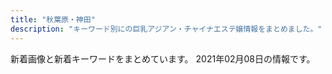 ```yaml
---
title: "秋葉原・神田"
description: "キーワード別にの巨乳アジアン・チャイナエステ嬢情報をまとめました。"
---
```


新着画像と新着キーワードをまとめています。
2021年02月08日の情報です。

<DmmAffiliateIns />
<KeywordTable
  shops={
    [
    {
        "keywords": {
            "E": 2,
            "F": 1
        },
        "name": "\u685c\u6e80\u958b",
        "url": "http://sakuram.jpest.net/",
        "station": "JR\u79cb\u8449\u539f\u99c5\u662d\u548c\u901a\u308a\u53e3",
        "img_links": [
            "http://sakuram.jpest.net/images/c7.jpg",
            "http://sakuram.jpest.net/images/tit_sch.jpg",
            "http://sakuram.jpest.net/images/top.jpg",
            "http://sakuram.jpest.net/images/sp_tit_pro.jpg",
            "http://sakuram.jpest.net/images/tit_pro.jpg",
            "http://sakuramadmin.jpest.net/uploads//2020112509102616.jpg",
            "http://sakuram.jpest.net/images/c9.jpg",
            "http://sakuram.jpest.net/images/c3.jpg",
            "http://sakuramadmin.jpest.net/uploads//2020112509063652.jpg",
            "http://sakuram.jpest.net/images/tit_new.jpg",
            "http://sakuram.jpest.net/images/sp_tit_staff.jpg",
            "http://sakuramadmin.jpest.net/uploads//2020112509121473.jpg",
            "http://sakuram.jpest.net/images/c5.jpg",
            "http://sakuram.jpest.net/images/c4.jpg",
            "http://sakuramadmin.jpest.net/uploads//2020112509053688.jpg",
            "http://sakuram.jpest.net/images/c6.jpg",
            "http://sakuram.jpest.net/images/sp_tit_pick.jpg",
            "http://sakuram.jpest.net/images/tel.png",
            "http://sakuram.jpest.net/images/sp_tit_new.jpg",
            "http://sakuram.jpest.net/images/tit_staff.jpg",
            "http://sakuramadmin.jpest.net/uploads//2020112509073633.jpg",
            "http://sakuram.jpest.net/images/c8.jpg",
            "http://sakuramadmin.jpest.net/uploads//202011250904311.jpg",
            "http://sakuram.jpest.net/images/c1.jpg",
            "http://sakuram.jpest.net/images/c2.jpg",
            "http://sakuram.jpest.net/images/tit_massage.jpg",
            "http://sakuram.jpest.net/images/sp_tit_massage.jpg",
            "http://sakuramadmin.jpest.net/uploads//202012130438462-e1607834356277.jpeg"
        ]
    },
    {
        "station": "JR\u79cb\u8449\u539f\u99c5\u662d\u548c\u901a\u308a\u53e3",
        "img_links": [
            "http://jasmine-massage.info/img/st0196.jpg",
            "http://jasmine-massage.info/img/st0194.jpg",
            "http://jasmine-massage.info/i/img/r1.jpg",
            "http://jasmine-massage.info/i/img/r2.jpg",
            "http://jasmine-massage.info/img/s196.jpg",
            "http://jasmine-massage.info/img/st194.jpg",
            "http://jasmine-massage.info/img/botton.jpg",
            "http://jasmine-massage.info/i/img/sta196.jpg",
            "http://jasmine-massage.info/img/st179.jpg",
            "http://jasmine-massage.info/img/sj.jpg",
            "http://jasmine-massage.info/img/nos.jpg",
            "http://jasmine-massage.info/img/st175.jpg",
            "http://jasmine-massage.info/i/img/sta195.jpg",
            "http://jasmine-massage.info/img/sta197.jpg",
            "http://jasmine-massage.info/img/st178.jpg",
            "http://jasmine-massage.info/img/st153.jpg",
            "http://jasmine-massage.info/i/img/st196.jpg",
            "http://jasmine-massage.info/img/st0175.jpg",
            "http://jasmine-massage.info/i/img/sta197.jpg",
            "http://jasmine-massage.info/img/st0195.jpg",
            "http://jasmine-massage.info/img/st0197.jpg",
            "http://jasmine-massage.info/img/st0177.jpg",
            "http://jasmine-massage.info/img/st0179.jpg",
            "http://jasmine-massage.info/img/st0174.jpg",
            "http://jasmine-massage.info/img/st174.jpg",
            "http://jasmine-massage.info/img/st189.jpg",
            "http://jasmine-massage.info/img/st177.jpg",
            "http://jasmine-massage.info/img/mo.png",
            "http://jasmine-massage.info/img/st0190.jpg",
            "http://jasmine-massage.info/img/st195.jpg",
            "http://jasmine-massage.info/img/head.jpg",
            "http://jasmine-massage.info/i/img/r4.jpg",
            "http://jasmine-massage.info/img/st187.jpg",
            "http://jasmine-massage.info/img/st183.jpg",
            "http://jasmine-massage.info/img/s197.jpg",
            "http://jasmine-massage.info/img/st196.jpg",
            "http://jasmine-massage.info/img/st0153.jpg",
            "http://jasmine-massage.info/img/sta196.jpg",
            "http://jasmine-massage.info/img/st197.jpg",
            "http://jasmine-massage.info/img/st0183.jpg",
            "http://jasmine-massage.info/img/s195.jpg",
            "http://jasmine-massage.info/img/sta195.jpg",
            "http://jasmine-massage.info/i/img/r3.jpg",
            "http://jasmine-massage.info/img/st186.jpg"
        ],
        "keywords": {
            "88": 2,
            "86": 10,
            "87": 6,
            "C": 26,
            "D": 15,
            "85": 1
        },
        "name": "\u96a0\u308c\u5bb6",
        "url": "http://jasmine-massage.info/"
    },
    {
        "keywords": {
            "D": 3,
            "85": 2,
            "87": 1,
            "86": 3,
            "90": 1,
            "E": 3
        },
        "name": "\u697d\u5712",
        "img_links": [
            "http://rakuen.weblog.tc/2/uploadimg/1587527512.jpg",
            "http://rakuen.weblog.tc/head.jpg",
            "http://rakuen.weblog.tc/2/uploadimg/1591787978.jpg",
            "http://rakuen.weblog.tc/news.jpg",
            "http://rakuen.weblog.tc/sys2.jpg",
            "http://rakuen.weblog.tc/2/uploadimg/1607661251.jpg",
            "http://rakuen.weblog.tc/2/uploadimg/1597806778.jpg",
            "http://rakuen.weblog.tc/s1.png",
            "http://rakuen.weblog.tc/2/uploadimg/1608816747.jpg",
            "http://rakuen.weblog.tc/2/uploadimg/1587527299.jpg",
            "http://rakuen.weblog.tc/2/uploadimg/1610606335.jpg",
            "http://rakuen.weblog.tc/2/uploadimg/1610606104.jpg",
            "http://rakuen.weblog.tc/int1.png",
            "http://rakuen.weblog.tc/sys1.jpg",
            "http://rakuen.weblog.tc/2/uploadimg/1604372331.jpg",
            "http://rakuen.weblog.tc/staff_t.jpg"
        ],
        "url": "http://rakuen.weblog.tc/",
        "station": "JR\u79cb\u8449\u539f\u99c5\u662d\u548c\u901a\u308a\u53e3"
    },
    {
        "keywords": {
            "D": 12,
            "85": 2,
            "C": 26,
            "87": 8,
            "86": 10,
            "E": 8
        },
        "station": "JR\u795e\u7530\u99c5\u897f\u53e3",
        "img_links": [
            "http://chou-massage.work/img/sta2.jpg",
            "http://chou-massage.work/img/st3.jpg",
            "http://chou-massage.work/img/mo.png",
            "http://chou-massage.work/img/acc.jpg",
            "http://chou-massage.work/img/botton.jpg",
            "http://chou-massage.work/sp/img/sta1.jpg",
            "http://chou-massage.work/img/fla-1.jpg",
            "http://chou-massage.work/sp/img/sta4.jpg",
            "http://chou-massage.work/sp/img/acc.jpg",
            "http://chou-massage.work/img/sta3.jpg",
            "http://chou-massage.work/img/fla-2.jpg",
            "http://chou-massage.work/img/fla-3.jpg",
            "http://chou-massage.work/img/sta1.jpg",
            "http://chou-massage.work/sp/img/st1.jpg",
            "http://chou-massage.work/sp/img/st3.jpg",
            "http://chou-massage.work/sp/img/botton.jpg",
            "http://chou-massage.work/img/st1.jpg",
            "http://chou-massage.work/img/sta7.jpg",
            "http://chou-massage.work/sp/img/st8.jpg",
            "http://chou-massage.work/sp/img/st7.jpg",
            "http://chou-massage.work/sp/img/fla-2.jpg",
            "http://chou-massage.work/sp/img/sta7.jpg",
            "http://chou-massage.work/sp/img/st2.jpg",
            "http://chou-massage.work/sp/img/st4.jpg",
            "http://chou-massage.work/sp/img/sta3.jpg",
            "http://chou-massage.work/img/st7.jpg",
            "http://chou-massage.work/sp/img/fla-3.jpg",
            "http://chou-massage.work/img/st2.jpg",
            "http://chou-massage.work/sp/img/sta8.jpg",
            "http://chou-massage.work/img/sta8.jpg",
            "http://chou-massage.work/img/sta4.jpg",
            "http://chou-massage.work/sp/img/mo.png",
            "http://chou-massage.work/img/st8.jpg",
            "http://chou-massage.work/sp/img/sta2.jpg",
            "http://chou-massage.work/sp/img/fla-1.jpg",
            "http://chou-massage.work/img/st4.jpg"
        ],
        "url": "http://chou-massage.work/",
        "name": "\u8776"
    },
    {
        "img_links": [
            "http://yobisaki.work/_src/50545977/wechatimg193.jpg",
            "http://yobisaki.work/_src/50545980/line2.png",
            "http://yobisaki.work/_src/50627870/sys.png",
            "http://yobisaki.work/_src/50546008/linel1.png",
            "http://yobisaki.work/_src/50545991/navinavi_06.png",
            "http://yobisaki.work/_src/50546106/wechatimg177.jpg",
            "http://yobisaki.work/_src/50545984/line3.png",
            "http://yobisaki.work/_src/50545986/wechatimg177.jpg",
            "http://yobisaki.work/_src/50546064/linel1.png",
            "http://yobisaki.work/_src/50545979/wechatimg2726.jpg",
            "http://yobisaki.work/_src/50545987/navinavi_04.png",
            "http://yobisaki.work/_src/50848055/wechatimg2796.jpg",
            "http://yobisaki.work/_src/50546079/wechatimg14_20201210123124126.jpg",
            "http://yobisaki.work/_src/50546047/wechatimg176.jpg",
            "http://yobisaki.work/_src/50546088/4.jpg",
            "http://yobisaki.work/_src/50546013/wechatimg2746.jpg",
            "http://yobisaki.work/_src/50545972/sign.png",
            "http://yobisaki.work/_src/50546086/3.jpg",
            "http://yobisaki.work/_src/50546084/2.jpg",
            "http://yobisaki.work/_src/50546050/linel1.png",
            "http://yobisaki.work/_src/50546061/linel5.png",
            "http://yobisaki.work/_src/50848054/wechatimg2746.jpg",
            "http://yobisaki.work/_src/50546104/wechatimg193.jpg",
            "http://yobisaki.work/_src/50546015/wechatimg2727.jpg",
            "http://yobisaki.work/_src/50545997/navinavi_03.png",
            "http://yobisaki.work/_src/50546081/wechatimg14_20201210123124126.jpg",
            "http://yobisaki.work/_src/50546082/1.jpg",
            "http://yobisaki.work/_src/50545993/navinavi_01.png",
            "http://yobisaki.work/_src/50545989/navinavi_05.png",
            "http://yobisaki.work/_src/50546010/linel2.png",
            "http://yobisaki.work/_src/50545976/wechatimg176.jpg",
            "http://yobisaki.work/_src/50546020/linel1.png",
            "http://yobisaki.work/_src/50546075/linel6.png",
            "http://yobisaki.work/_src/50546034/linel1.png",
            "http://yobisaki.work/_src/50545982/cam.jpg",
            "http://yobisaki.work/_src/50844435/wechatimg2727.jpg",
            "http://yobisaki.work/_src/50546031/linel3.png",
            "http://yobisaki.work/_src/50546045/linel4.png",
            "http://yobisaki.work/_src/50545995/navinavi_02.png"
        ],
        "keywords": {},
        "station": "JR\u795e\u7530\u99c5\u5357\u53e3",
        "url": "http://yobisaki.work/",
        "name": "\u6307\u5148\u306e\u611b"
    },
    {
        "img_links": [
            "http://www.kien-es.info/sp/images/interior_t.jpg",
            "http://www.kien-es.info/images/4.jpg",
            "http://www.kien-es.info/sp/img/emi2.jpg",
            "http://www.kien-es.info/sp/img/aki2.jpg",
            "http://www.kien-es.info/images/sys2.jpg",
            "http://www.kien-es.info/sp/images/sys2.jpg",
            "http://www.kien-es.info/img/yuki1.jpg",
            "http://www.kien-es.info/sp/images/staff_t.jpg",
            "http://www.kien-es.info/images/int2.jpg",
            "http://www.kien-es.info/sp/img/yuki1.jpg",
            "http://www.kien-es.info/sp/images/9.jpg",
            "http://www.kien-es.info/sp/staff/kara.png",
            "http://www.kien-es.info/images/mobile.jpg",
            "http://www.kien-es.info/img/kara.png",
            "http://www.kien-es.info/images/3.jpg",
            "http://www.kien-es.info/sp/images/footer.png",
            "http://www.kien-es.info/sp/images/ac1.jpg",
            "http://www.kien-es.info/sp/staff/yuka.png",
            "http://www.kien-es.info/images/10.jpg",
            "http://www.kien-es.info/sp/staff/haruka.png",
            "http://www.kien-es.info/img/yuri1.jpg",
            "http://www.kien-es.info/images/12.jpg",
            "http://www.kien-es.info/sp/images/sys1.jpg",
            "http://www.kien-es.info/sp/images/1.jpg",
            "http://www.kien-es.info/images/sm.jpg",
            "http://www.kien-es.info/img/haruka1.jpg",
            "http://www.kien-es.info/sp/images/newsb.png",
            "http://www.kien-es.info/sp/images/tel.jpg",
            "http://www.kien-es.info/images/info.jpg",
            "http://www.kien-es.info/img/yuki.png",
            "http://www.kien-es.info/images/sys1.jpg",
            "http://www.kien-es.info/sp/img/kara1.jpg",
            "http://www.kien-es.info/images/int1.jpg",
            "http://www.kien-es.info/images/head.jpg",
            "http://www.kien-es.info/sp/staff/yumi.png",
            "http://www.kien-es.info/images/2.jpg",
            "http://www.kien-es.info/sp/img/yuki2.jpg",
            "http://www.kien-es.info/images/news.jpg",
            "http://www.kien-es.info/img/kaori1.jpg",
            "http://www.kien-es.info/sp/staff/aki.png",
            "http://www.kien-es.info/images/interior_t.jpg",
            "http://www.kien-es.info/img/yuri.png",
            "http://www.kien-es.info/sp/img/kumi2.jpg",
            "http://www.kien-es.info/sp/staff/yuki.png",
            "http://www.kien-es.info/img/yuka1.jpg",
            "http://www.kien-es.info/img/kaori.png",
            "http://www.kien-es.info/images/11.jpg",
            "http://www.kien-es.info/sp/images/4.jpg",
            "http://www.kien-es.info/sp/images/news.jpg",
            "http://www.kien-es.info/sp/images/3.jpg",
            "http://www.kien-es.info/img/aki.png",
            "http://www.kien-es.info/img/yuki2.jpg",
            "http://www.kien-es.info/sp/img/yuka2.jpg",
            "http://www.kien-es.info/img/emi.png",
            "http://www.kien-es.info/img/aki1.jpg",
            "http://www.kien-es.info/img/kumi2.jpg",
            "http://www.kien-es.info/sp/img/kara2.jpg",
            "http://www.kien-es.info/sp/images/2.jpg",
            "http://www.kien-es.info/images/rem.png",
            "http://www.kien-es.info/sp/img/emi1.jpg",
            "http://www.kien-es.info/img/kumi1.jpg",
            "http://www.kien-es.info/sp/images/info_t.jpg",
            "http://www.kien-es.info/img/yuka2.jpg",
            "http://www.kien-es.info/sp/img/yumi1.jpg",
            "http://www.kien-es.info/sp/images/6.jpg",
            "http://www.kien-es.info/img/emi1.jpg",
            "http://www.kien-es.info/sp/staff/emi.png",
            "http://www.kien-es.info/sp/img/aki1.jpg",
            "http://www.kien-es.info/sp/images/rec.jpg",
            "http://www.kien-es.info/images/9.jpg",
            "http://www.kien-es.info/sp/images/sys3.jpg",
            "http://www.kien-es.info/sp/images/int1.jpg",
            "http://www.kien-es.info/img/kara1.jpg",
            "http://www.kien-es.info/img/yuka.png",
            "http://www.kien-es.info/sp/images/5.jpg",
            "http://www.kien-es.info/sp/img/yuri1.jpg",
            "http://www.kien-es.info/sp/images/ac3.png",
            "http://www.kien-es.info/sp/images/ac2.png",
            "http://www.kien-es.info/img/aki2.jpg",
            "http://www.kien-es.info/img/kara2.jpg",
            "http://www.kien-es.info/images/staff_t.jpg",
            "http://www.kien-es.info/sp/img/yuri2.jpg",
            "http://www.kien-es.info/sp/img/haruka1.jpg",
            "http://www.kien-es.info/sp/img/yuka1.jpg",
            "http://www.kien-es.info/sp/images/info.png",
            "http://www.kien-es.info/sp/img/kumi1.jpg",
            "http://www.kien-es.info/sp/images/7.jpg",
            "http://www.kien-es.info/img/kumi.png",
            "http://www.kien-es.info/sp/menu/staff.jpg",
            "http://www.kien-es.info/sp/staff/kumi.png",
            "http://www.kien-es.info/sp/staff/yuri.png",
            "http://www.kien-es.info/img/haruka.png",
            "http://www.kien-es.info/sp/images/sys4.png",
            "http://www.kien-es.info/sp/images/8.jpg",
            "http://www.kien-es.info/sp/menu/top.jpg",
            "http://www.kien-es.info/images/14.jpg",
            "http://www.kien-es.info/sp/images/int2.png",
            "http://www.kien-es.info/img/yuri2.jpg",
            "http://www.kien-es.info/sp/images/head.jpg",
            "http://www.kien-es.info/images/1.jpg"
        ],
        "keywords": {
            "87": 3,
            "85": 2,
            "84": 2,
            "86": 1,
            "88": 1,
            "D": 5,
            "C": 4
        },
        "name": "\u5947\u7e01\uff5e\u304d\u3048\u3093\uff5e",
        "url": "http://www.kien-es.info/",
        "station": "JR\u79cb\u8449\u539f\u99c5\u96fb\u6c17\u8857\u53e3"
    },
    {
        "keywords": {},
        "img_links": [
            "http://ziya7788.info/images/top-1_06.jpg",
            "http://ziya7788.info/images/top-1_04.jpg",
            "http://ziya7788.info/images/staff-img.jpg",
            "http://ziya7788.info/images/top-1_05.jpg",
            "http://ziya7788.info/images/top-munu-1_05.jpg",
            "http://ziya7788.info/images/top-1_01.jpg",
            "http://ziya7788.info/images/i-4.jpg",
            "http://ziya7788.info/images/top-munu-1_06.jpg",
            "http://ziya7788.info/images/top-munu-1_04.jpg",
            "http://ziya7788.info/images/top-munu-1_03.jpg",
            "http://ziya7788.info/images/i-5.jpg",
            "http://ziya7788.info/images/top-news.jpg",
            "http://ziya7788.info/images/i-2.jpg",
            "http://ziya7788.info/images/top-1_09.jpg",
            "http://ziya7788.info/images/i-6.jpg",
            "http://ziya7788.info/images/top-1_03.jpg",
            "http://ziya7788.info/images/i-1.jpg",
            "http://ziya7788.info/images/index_qr.jpg",
            "http://ziya7788.info/images/top-1_07.jpg",
            "http://ziya7788.info/images/top-1_02.jpg",
            "http://ziya7788.info/images/top-munu-1_01.jpg",
            "http://ziya7788.info/images/top-img.jpg",
            "http://ziya7788.info/images/i-3.jpg",
            "http://ziya7788.info/images/top-1_08.jpg",
            "http://ziya7788.info/images/top-munu-1_02.jpg"
        ],
        "url": "http://ziya7788.info/",
        "name": "\u5409\u96c5",
        "station": "JR\u79cb\u8449\u539f\u99c5\u662d\u548c\u901a\u308a\u53e3"
    },
    {
        "keywords": {
            "\u30bb\u30af\u30b7\u30fc": 1,
            "86": 2,
            "87": 7,
            "E": 2,
            "96": 1,
            "90": 1,
            "84": 4,
            "H": 1,
            "\u4e73": 10,
            "C": 2,
            "85": 1,
            "89": 1,
            "\u5de8\u4e73": 8,
            "\u80f8": 1,
            "88": 1,
            "F": 1,
            "D": 9
        },
        "station": "JR\u795e\u7530\u99c5\u5317\u53e3",
        "url": "https://www.a-side.com/k-kourakuen/",
        "img_links": [
            "https://static.a-side.com/photo/shop/25019/list.jpg",
            "https://static.a-side.com/photo/shop/15858/list.jpg",
            "https://static.a-side.com/photo/shop/31387/list.jpg",
            "https://img.a-side.com/photo/premium/20210126/18614_01_top1.jpg",
            "https://static.a-side.com/photo/shop/19987/list.jpg",
            "https://img.a-side.com/photo/digicame/20210119/34961_01.jpg",
            "https://img.a-side.com/photo/koko/34987/image.jpg",
            "https://img.a-side.com/photo/weekly/20200828/bn.jpg",
            "https://img.a-side.com/photo/koko/14648/massage/3.jpg",
            "https://img.a-side.com/photo/koko/22107/image.jpg",
            "https://static.a-side.com/photo/shop/21913/list.jpg",
            "https://img.a-side.com/photo/kandeli/19498.jpg",
            "https://static.a-side.com/photo/shop/16733/list.jpg",
            "https://static.a-side.com/photo/shop/12559/list.jpg",
            "https://img.a-side.com/photo/koko/32924/image.jpg",
            "https://img.a-side.com/photo/index/20210101/34669.jpg",
            "https://img.a-side.com/photo/koko/14648/girls/4.jpg",
            "https://img.a-side.com/photo/premium/20210119/33649_01_top1.jpg",
            "https://img.a-side.com/photo/digicame/20210128/29730_03.jpg",
            "https://static.a-side.com/photo/shop/31455/list.jpg",
            "https://img.a-side.com/photo/koko/14648/massage/4.jpg",
            "https://static.a-side.com/photo/shop/35086/list.jpg",
            "https://img.a-side.com/photo/weekly/20210108/bn.jpg",
            "https://static.a-side.com/photo/shop/29606/list.jpg",
            "https://img.a-side.com/photo/weekly/20201009/bn.jpg",
            "https://www.a-side.com/k-kourakuen/images/coupon/info.png",
            "https://static.a-side.com/photo/shop/26035/list.jpg",
            "https://static.a-side.com/photo/shop/25050/list.jpg",
            "https://static.a-side.com/photo/shop/16019/list.jpg",
            "https://img.a-side.com/photo/premium/20210205/30430_01_top1.jpg",
            "https://static.a-side.com/photo/shop/25785/list.jpg",
            "https://static.a-side.com/photo/shop/31391/list.jpg",
            "https://img.a-side.com/photo/kandeli/13332.jpg",
            "https://static.a-side.com/photo/shop/30509/list.jpg",
            "https://static.a-side.com/photo/shop/14648/list.jpg",
            "https://img.a-side.com/photo/digicame/20210205/29625_04.jpg",
            "https://static.a-side.com/photo/shop/29730/list.jpg",
            "https://static.a-side.com/photo/shop/31593/list.jpg",
            "https://static.a-side.com/photo/shop/20342/list.jpg",
            "https://img.a-side.com/photo/koko/25875/image.jpg",
            "https://img.a-side.com/photo/koko/14648/image.jpg",
            "https://img.a-side.com/photo/digicame/20210205/33255_04.jpg",
            "https://www.a-side.com/k-kourakuen/staff/haru/01.jpg",
            "https://static.a-side.com/photo/shop/20165/list.jpg",
            "https://static.a-side.com/photo/shop/10590/list.jpg",
            "https://img.a-side.com/photo/digicame/20210122/31388_03.jpg",
            "https://static.a-side.com/photo/shop/19746/list.jpg",
            "https://static.a-side.com/photo/shop/27898/list.jpg",
            "https://static.a-side.com/photo/shop/33606/list.jpg",
            "https://static.a-side.com/photo/shop/33915/list.jpg",
            "https://static.a-side.com/photo/shop/34669/list.jpg",
            "https://img.a-side.com/photo/digicame/20210112/30305_01.jpg",
            "https://static.a-side.com/photo/shop/16384/list.jpg",
            "https://www.a-side.com/k-kourakuen/images/massage/photo04.jpg",
            "https://static.a-side.com/photo/shop/35132/list.jpg",
            "https://img.a-side.com/photo/koko/14648/route/4.jpg",
            "https://static.a-side.com/photo/shop/22173/list.jpg",
            "https://img.a-side.com/photo/koko/31363/thumb.jpg",
            "https://static.a-side.com/photo/shop/28223/list.jpg",
            "https://img.a-side.com/photo/premium/20210127/34669_01_top1.jpg",
            "https://static.a-side.com/photo/shop/26456/list.jpg",
            "https://img.a-side.com/photo/premium/20210202/34965_01_top1.jpg",
            "https://static.a-side.com/photo/shop/19411/list.jpg",
            "https://img.a-side.com/photo/koko/14648/girls/1.jpg",
            "https://static.a-side.com/photo/shop/14310/list.jpg",
            "https://static.a-side.com/photo/shop/33637/list.jpg",
            "https://img.a-side.com/photo/weekly/20210205/09.jpg",
            "https://img.a-side.com/photo/digicame/20210111/26274_03.jpg",
            "https://img.a-side.com/photo/premium/20210201/35215_01_top1.jpg",
            "https://static.a-side.com/photo/shop/29858/list.jpg",
            "https://static.a-side.com/photo/shop/28456/list.jpg",
            "https://img.a-side.com/photo/premium/20210122/16032_01_top1.jpg",
            "https://img.a-side.com/photo/koko/34449/image.jpg",
            "https://static.a-side.com/photo/shop/35020/list.jpg",
            "https://static.a-side.com/photo/shop/30113/list.jpg",
            "https://img.a-side.com/photo/digicame/20210129/31387_01.jpg",
            "https://static.a-side.com/photo/shop/33789/list.jpg",
            "https://static.a-side.com/photo/shop/34449/list.jpg",
            "https://static.a-side.com/photo/shop/34907/list.jpg",
            "https://static.a-side.com/photo/shop/18153/list.jpg",
            "https://static.a-side.com/photo/shop/33593/list.jpg",
            "https://static.a-side.com/photo/shop/16272/list.jpg",
            "https://static.a-side.com/photo/shop/11708/list.jpg",
            "https://static.a-side.com/photo/shop/21433/list.jpg",
            "https://img.a-side.com/photo/digicame/20210127/18153_02.jpg",
            "https://static.a-side.com/photo/shop/34169/list.jpg",
            "https://img.a-side.com/photo/weekly/20201211/bn.jpg",
            "https://img.a-side.com/photo/digicame/20210205/29625_02.jpg",
            "https://www.a-side.com/k-kourakuen/images/info/photo01.jpg",
            "https://img.a-side.com/photo/koko/31363/image.jpg",
            "https://static.a-side.com/photo/shop/27348/list.jpg",
            "https://img.a-side.com/photo/weekly/20201225/bn.jpg",
            "https://static.a-side.com/photo/shop/27698/list.jpg",
            "https://img.a-side.com/photo/premium/20210208/29625_01_top1.jpg",
            "https://img.a-side.com/photo/weekly/20200731/bn.jpg",
            "https://static.a-side.com/photo/shop/28789/list.jpg",
            "https://static.a-side.com/photo/shop/32006/list.jpg",
            "https://img.a-side.com/photo/koko/25675/image.jpg",
            "https://static.a-side.com/photo/shop/27129/list.jpg",
            "https://static.a-side.com/photo/shop/26502/list.jpg",
            "https://static.a-side.com/photo/shop/29705/list.jpg",
            "https://img.a-side.com/photo/koko/26192/image.jpg",
            "https://img.a-side.com/photo/digicame/20210204/28058_02.jpg",
            "https://static.a-side.com/photo/shop/33406/list.jpg",
            "https://img.a-side.com/photo/premium/20210129/34669_01_top1.jpg",
            "https://static.a-side.com/photo/shop/24920/list.jpg",
            "https://static.a-side.com/photo/shop/25495/list.jpg",
            "https://static.a-side.com/photo/shop/31403/list.jpg",
            "https://www.a-side.com/k-kourakuen/images/banner/koko_468x60.jpg",
            "https://www.a-side.com/k-kourakuen/images/covergirl.jpg",
            "https://static.a-side.com/photo/shop/17223/list.jpg",
            "https://img.a-side.com/photo/koko/14648/girls_p/1.jpg",
            "https://img.a-side.com/photo/koko/18614/image.jpg",
            "https://static.a-side.com/photo/shop/32320/list.jpg",
            "https://www.a-side.com/k-kourakuen/images/coupon/presented.png",
            "https://img.a-side.com/photo/koko/14648/massage/2.jpg",
            "https://static.a-side.com/photo/shop/33708/list.jpg",
            "https://img.a-side.com/photo/koko/14648/girls_p/4.jpg",
            "https://static.a-side.com/photo/shop/33456/list.jpg",
            "https://img.a-side.com/photo/koko/30430/image.jpg",
            "https://static.a-side.com/photo/shop/31758/list.jpg",
            "https://img.a-side.com/photo/premium/20210120/34449_01_top1.jpg",
            "https://static.a-side.com/photo/shop/25170/list.jpg",
            "https://img.a-side.com/photo/koko/34669/image.jpg",
            "https://static.a-side.com/photo/shop/31406/list.jpg",
            "https://img.a-side.com/photo/koko/22696/image.jpg",
            "https://static.a-side.com/photo/shop/26274/list.jpg",
            "https://static.a-side.com/photo/shop/24528/list.jpg",
            "https://www.a-side.com/k-kourakuen/staff/haru/index.jpg",
            "https://img.a-side.com/photo/weekly/20200821/bn.jpg",
            "https://static.a-side.com/photo/shop/18614/list.jpg",
            "https://img.a-side.com/photo/weekly/20210205/02.jpg",
            "https://www.a-side.com/k-kourakuen/images/info/photo04.jpg",
            "https://static.a-side.com/photo/shop/30429/list.jpg",
            "https://img.a-side.com/photo/weekly/20201204/bn.jpg",
            "https://static.a-side.com/photo/shop/30430/list.jpg",
            "https://img.a-side.com/photo/digicame/20210114/17223_03.jpg",
            "https://img.a-side.com/photo/weekly/20210205/19.jpg",
            "https://static.a-side.com/photo/shop/16078/list.jpg",
            "https://static.a-side.com/photo/shop/25675/list.jpg",
            "https://static.a-side.com/photo/shop/32458/list.jpg",
            "https://static.a-side.com/photo/shop/28062/list.jpg",
            "https://www.a-side.com/k-kourakuen/images/massage/photo01.jpg",
            "https://img.a-side.com/photo/koko/14648/massage/1.jpg",
            "https://img.a-side.com/photo/koko/14648/shop/1.jpg",
            "https://img.a-side.com/photo/weekly/20210205/07.jpg",
            "https://static.a-side.com/photo/shop/21136/list.jpg",
            "https://static.a-side.com/photo/shop/33649/list.jpg",
            "https://img.a-side.com/photo/koko/20335/image.jpg",
            "https://static.a-side.com/photo/shop/25598/list.jpg",
            "https://img.a-side.com/photo/weekly/20200904/bn.jpg",
            "https://static.a-side.com/photo/shop/18452/list.jpg",
            "https://static.a-side.com/photo/shop/21711/list.jpg",
            "https://static.a-side.com/photo/shop/20251/list.jpg",
            "https://img.a-side.com/photo/digicame/20210115/18614_04.jpg",
            "https://img.a-side.com/photo/digicame/20210202/31399_02.jpg",
            "https://static.a-side.com/photo/shop/27501/list.jpg",
            "https://img.a-side.com/photo/digicame/20210203/25785_04.jpg",
            "https://img.a-side.com/photo/koko/21913/image.jpg",
            "https://img.a-side.com/photo/weekly/20210205/sp.jpg",
            "https://static.a-side.com/photo/shop/35298/list.jpg",
            "https://static.a-side.com/photo/shop/31388/list.jpg",
            "https://static.a-side.com/photo/shop/31401/list.jpg",
            "https://img.a-side.com/photo/koko/14648/route/3.jpg",
            "https://img.a-side.com/photo/premium/20210129/34669_01_top2.jpg",
            "https://img.a-side.com/photo/weekly/20210115/bn.jpg",
            "https://img.a-side.com/photo/koko/14648/shop/4.jpg",
            "https://img.a-side.com/photo/weekly/20210205/10.jpg",
            "https://static.a-side.com/photo/shop/21054/list.jpg",
            "https://static.a-side.com/photo/shop/24265/list.jpg",
            "https://static.a-side.com/photo/shop/25875/list.jpg",
            "https://img.a-side.com/photo/weekly/20210205/15.jpg",
            "https://img.a-side.com/photo/koko/14648/girls_p/2.jpg",
            "https://img.a-side.com/photo/digicame/20210126/32458_01.jpg",
            "https://static.a-side.com/photo/shop/31407/list.jpg",
            "https://static.a-side.com/photo/shop/27592/list.jpg",
            "https://img.a-side.com/photo/premium/20210128/33649_01_top1.jpg",
            "https://static.a-side.com/photo/shop/31390/list.jpg",
            "https://static.a-side.com/photo/shop/21540/list.jpg",
            "https://img.a-side.com/photo/weekly/20210205/20.jpg",
            "https://static.a-side.com/photo/shop/33585/list.jpg",
            "https://img.a-side.com/photo/digicame/20210202/25065_02.jpg",
            "https://img.a-side.com/photo/weekly/20210205/12.jpg",
            "https://static.a-side.com/photo/shop/20686/list.jpg",
            "https://static.a-side.com/photo/shop/24663/list.jpg",
            "https://static.a-side.com/photo/shop/34276/list.jpg",
            "https://img.a-side.com/photo/koko/26547/image.jpg",
            "https://img.a-side.com/photo/premium/20210204/34449_01_sp.jpg",
            "https://img.a-side.com/photo/digicame/20210118/25203_04.jpg",
            "https://www.a-side.com/k-kourakuen/images/top_notice.jpg",
            "https://static.a-side.com/photo/shop/30305/list.jpg",
            "https://static.a-side.com/photo/shop/20362/list.jpg",
            "https://img.a-side.com/photo/koko/16032/image.jpg",
            "https://static.a-side.com/photo/shop/26547/list.jpg",
            "https://static.a-side.com/photo/shop/33849/list.jpg",
            "https://static.a-side.com/photo/shop/31363/list.jpg",
            "https://img.a-side.com/photo/weekly/20210205/04.jpg",
            "https://img.a-side.com/photo/premium/20210115/33456_01_top1.jpg",
            "https://static.a-side.com/photo/shop/25026/list.jpg",
            "https://static.a-side.com/photo/shop/30648/list.jpg",
            "https://img.a-side.com/photo/koko/22504/image.jpg",
            "https://static.a-side.com/photo/shop/22107/list.jpg",
            "https://static.a-side.com/photo/shop/25398/list.jpg",
            "https://static.a-side.com/photo/shop/20335/list.jpg",
            "https://static.a-side.com/photo/shop/33255/list.jpg",
            "https://img.a-side.com/photo/digicame/20210113/25398_02.jpg",
            "https://img.a-side.com/photo/premium/20210111/34449_01_top1.jpg",
            "https://img.a-side.com/photo/koko/34965/thumb.jpg",
            "https://img.a-side.com/photo/digicame/20210201/26274_02.jpg",
            "https://static.a-side.com/photo/shop/34512/list.jpg",
            "https://img.a-side.com/photo/koko/34965/image.jpg",
            "https://static.a-side.com/photo/shop/28058/list.jpg",
            "https://static.a-side.com/photo/shop/30040/list.jpg",
            "https://img.a-side.com/photo/digicame/20210202/31399_01.jpg",
            "https://static.a-side.com/photo/shop/31018/list.jpg",
            "https://img.a-side.com/photo/digicame/20210121/32833_02.jpg",
            "https://static.a-side.com/photo/shop/15122/list.jpg",
            "https://img.a-side.com/photo/koko/30113/image.jpg",
            "https://static.a-side.com/photo/shop/31971/list.jpg",
            "https://static.a-side.com/photo/shop/25465/list.jpg",
            "https://static.a-side.com/photo/shop/31534/list.jpg",
            "https://img.a-side.com/photo/weekly/20201002/bn.jpg",
            "https://static.a-side.com/photo/shop/33272/list.jpg",
            "https://static.a-side.com/photo/shop/25065/list.jpg",
            "https://static.a-side.com/photo/shop/23877/list.jpg",
            "https://img.a-side.com/photo/weekly/20210101/bn.jpg",
            "https://img.a-side.com/photo/weekly/20201127/bn.jpg",
            "https://static.a-side.com/photo/shop/35215/list.jpg",
            "https://static.a-side.com/photo/shop/27473/list.jpg",
            "https://static.a-side.com/photo/shop/34660/list.jpg",
            "https://www.a-side.com/include/img/area_each/icon_koko.png",
            "https://www.a-side.com/k-kourakuen/staff/mika/index.jpg",
            "https://img.a-side.com/photo/weekly/20210205/11.jpg",
            "https://img.a-side.com/photo/digicame/20210205/34987_03.jpg",
            "https://img.a-side.com/photo/koko/14648/route/1.jpg",
            "https://img.a-side.com/photo/koko/14648/route/2.jpg",
            "https://static.a-side.com/photo/shop/16718/list.jpg",
            "https://static.a-side.com/photo/shop/29395/list.jpg",
            "https://static.a-side.com/photo/shop/28305/list.jpg",
            "https://static.a-side.com/photo/shop/26192/list.jpg",
            "https://img.a-side.com/photo/koko/14648/girls_p/3.jpg",
            "https://static.a-side.com/photo/shop/35167/list.jpg",
            "https://img.a-side.com/photo/koko/21985/image.jpg",
            "https://static.a-side.com/photo/shop/30704/list.jpg",
            "https://static.a-side.com/photo/shop/32607/list.jpg",
            "https://static.a-side.com/photo/shop/34847/list.jpg",
            "https://www.a-side.com/k-kourakuen/staff/momoko/01.jpg",
            "https://img.a-side.com/photo/weekly/20201218/bn.jpg",
            "https://img.a-side.com/photo/premium/20210121/30113_01_top1.jpg",
            "https://img.a-side.com/photo/weekly/20210205/06.jpg",
            "https://img.a-side.com/photo/koko/16272/image.jpg",
            "https://static.a-side.com/photo/shop/25640/list.jpg",
            "https://www.a-side.com/k-kourakuen/staff/mimi/index.jpg",
            "https://static.a-side.com/photo/shop/34987/list.jpg",
            "https://static.a-side.com/photo/shop/19750/list.jpg",
            "https://img.a-side.com/photo/premium/20210125/34965_01_top1.jpg",
            "https://www.a-side.com/k-kourakuen/images/massage/photo02.jpg",
            "https://img.a-side.com/photo/weekly/20210205/bn.jpg",
            "https://www.a-side.com/k-kourakuen/staff/mimi/01.jpg",
            "https://img.a-side.com/photo/koko/22918/image.jpg",
            "https://www.a-side.com/k-kourakuen/images/massage/photo03.jpg",
            "https://img.a-side.com/photo/digicame/20210208/25065_03.jpg",
            "https://static.a-side.com/photo/shop/29890/list.jpg",
            "https://www.a-side.com/k-kourakuen/staff/moe/index.jpg",
            "https://static.a-side.com/photo/shop/32833/list.jpg",
            "https://static.a-side.com/photo/shop/34140/list.jpg",
            "https://img.a-side.com/photo/koko/34512/image.jpg",
            "https://img.a-side.com/photo/koko/33649/image.jpg",
            "https://static.a-side.com/photo/shop/31411/list.jpg",
            "https://static.a-side.com/photo/shop/32614/list.jpg",
            "https://static.a-side.com/photo/shop/30371/list.jpg",
            "https://static.a-side.com/photo/shop/29848/list.jpg",
            "https://img.a-side.com/photo/weekly/20210205/03.jpg",
            "https://static.a-side.com/photo/shop/32924/list.jpg",
            "https://img.a-side.com/photo/koko/18452/image.jpg",
            "https://img.a-side.com/photo/koko/30371/image.jpg",
            "https://img.a-side.com/photo/weekly/20201030/bn.jpg",
            "https://static.a-side.com/photo/shop/31695/list.jpg",
            "https://img.a-side.com/photo/digicame/20210205/29625_03.jpg",
            "https://img.a-side.com/photo/koko/14648/shop/2.jpg",
            "https://img.a-side.com/photo/premium/20210114/30430_01_top1.jpg",
            "https://img.a-side.com/photo/koko/34071/image.jpg",
            "https://static.a-side.com/photo/shop/33402/list.jpg",
            "https://www.a-side.com/k-kourakuen/staff/aoi/index.jpg",
            "https://img.a-side.com/photo/premium/20210204/34449_01_top1.jpg",
            "https://static.a-side.com/photo/shop/31400/list.jpg",
            "https://img.a-side.com/photo/premium/20210202/34965_01_sp.jpg",
            "https://img.a-side.com/photo/weekly/20210205/13.jpg",
            "https://static.a-side.com/photo/shop/27398/list.jpg",
            "https://static.a-side.com/photo/shop/22504/list.jpg",
            "https://img.a-side.com/photo/premium/20210112/30430_01_top1.jpg",
            "https://static.a-side.com/photo/shop/26974/list.jpg",
            "https://static.a-side.com/photo/shop/25203/list.jpg",
            "https://static.a-side.com/photo/shop/33796/list.jpg",
            "https://img.a-side.com/photo/koko/14648/girls/3.jpg",
            "https://img.a-side.com/photo/weekly/20201120/bn.jpg",
            "https://static.a-side.com/photo/shop/33529/list.jpg",
            "https://img.a-side.com/photo/koko/31813/image.jpg",
            "https://static.a-side.com/photo/shop/20975/list.jpg",
            "https://www.a-side.com/k-kourakuen/images/info/photo03.jpg",
            "https://static.a-side.com/photo/shop/30069/list.jpg",
            "https://static.a-side.com/photo/shop/12823/list.jpg",
            "https://static.a-side.com/photo/shop/34071/list.jpg",
            "https://static.a-side.com/photo/shop/31399/list.jpg",
            "https://static.a-side.com/photo/shop/24050/list.jpg",
            "https://img.a-side.com/photo/premium/20210122/27898_01_top1.jpg",
            "https://img.a-side.com/photo/premium/20210201/35215_01_sp.jpg",
            "https://www.a-side.com/k-kourakuen/staff/momoko/index.jpg",
            "https://static.a-side.com/photo/shop/30346/list.jpg",
            "https://static.a-side.com/photo/shop/27777/list.jpg",
            "https://img.a-side.com/photo/weekly/20210205/05.jpg",
            "https://static.a-side.com/photo/shop/22601/list.jpg",
            "https://static.a-side.com/photo/shop/34961/list.jpg",
            "https://img.a-side.com/photo/weekly/20210122/bn.jpg",
            "https://img.a-side.com/photo/premium/20210118/30430_01_top1.jpg",
            "https://static.a-side.com/photo/shop/12836/list.jpg",
            "https://img.a-side.com/photo/digicame/20210205/12823_02.jpg",
            "https://img.a-side.com/photo/premium/20210113/24050_01_top1.jpg",
            "https://img.a-side.com/photo/weekly/20210205/01.jpg",
            "https://static.a-side.com/photo/shop/35000/list.jpg",
            "https://static.a-side.com/photo/shop/31414/list.jpg",
            "https://img.a-side.com/photo/digicame/20210201/32458_04.jpg",
            "https://static.a-side.com/photo/shop/33321/list.jpg",
            "https://img.a-side.com/photo/weekly/20200717/bn.jpg",
            "https://static.a-side.com/photo/shop/18324/list.jpg",
            "https://img.a-side.com/photo/weekly/20210205/17.jpg",
            "https://img.a-side.com/photo/digicame/20210204/35020_03.jpg",
            "https://img.a-side.com/photo/weekly/20210129/bn.jpg",
            "https://www.a-side.com/include/img/place_ad/place_ad.png",
            "https://static.a-side.com/photo/shop/35018/list.jpg",
            "https://img.a-side.com/photo/weekly/20210205/18.jpg",
            "https://img.a-side.com/photo/digicame/20210205/29625_01.jpg",
            "https://img.a-side.com/photo/koko/14648/ss.jpg",
            "https://static.a-side.com/photo/shop/26130/list.jpg",
            "https://static.a-side.com/photo/shop/21196/list.jpg",
            "https://static.a-side.com/photo/shop/21985/list.jpg",
            "https://static.a-side.com/photo/shop/16032/list.jpg",
            "https://img.a-side.com/photo/question/20201221/sp.jpg",
            "https://img.a-side.com/photo/weekly/20200911/bn.jpg",
            "https://static.a-side.com/photo/shop/30901/list.jpg",
            "https://img.a-side.com/photo/digicame/20210125/34961_04.jpg",
            "https://static.a-side.com/photo/shop/10346/list.jpg",
            "https://img.a-side.com/photo/koko/14648/shop/3.jpg",
            "https://img.a-side.com/photo/koko/31175/image.jpg",
            "https://img.a-side.com/photo/weekly/20200918/bn.jpg",
            "https://img.a-side.com/photo/premium/20210201/35215_01_top2.jpg",
            "https://static.a-side.com/photo/shop/31175/list.jpg",
            "https://img.a-side.com/photo/koko/26035/image.jpg",
            "https://img.a-side.com/photo/premium/20210126/18614_01_index.jpg",
            "https://static.a-side.com/photo/shop/34272/list.jpg",
            "https://img.a-side.com/photo/weekly/20201113/bn.jpg",
            "https://img.a-side.com/photo/weekly/20210205/14.jpg",
            "https://img.a-side.com/photo/koko/14310/image.jpg",
            "https://static.a-side.com/photo/shop/32689/list.jpg",
            "https://static.a-side.com/photo/shop/27630/list.jpg",
            "https://img.a-side.com/photo/weekly/20210205/16.jpg",
            "https://static.a-side.com/photo/shop/30051/list.jpg",
            "https://img.a-side.com/photo/koko/34140/image.jpg",
            "https://img.a-side.com/photo/koko/24050/thumb.jpg",
            "https://static.a-side.com/photo/shop/34965/list.jpg",
            "https://img.a-side.com/photo/koko/21711/image.jpg",
            "https://static.a-side.com/photo/shop/31533/list.jpg",
            "https://img.a-side.com/photo/weekly/20200814/bn.jpg",
            "https://static.a-side.com/photo/shop/20991/list.jpg",
            "https://img.a-side.com/photo/premium/20210203/30430_01_top1.jpg",
            "https://static.a-side.com/photo/shop/31813/list.jpg",
            "https://img.a-side.com/photo/digicame/20210120/31018_02.jpg",
            "https://static.a-side.com/photo/shop/31396/list.jpg",
            "https://static.a-side.com/photo/shop/26654/list.jpg",
            "https://img.a-side.com/photo/koko/24050/image.jpg",
            "https://img.a-side.com/photo/weekly/20210205/08.jpg",
            "https://static.a-side.com/photo/shop/33596/list.jpg",
            "https://img.a-side.com/photo/koko/30430/thumb.jpg",
            "https://static.a-side.com/photo/shop/17252/list.jpg",
            "https://img.a-side.com/photo/digicame/20210203/20991_04.jpg",
            "https://static.a-side.com/photo/shop/22696/list.jpg",
            "https://img.a-side.com/photo/weekly/20210205/top.jpg",
            "https://static.a-side.com/photo/shop/34768/list.jpg",
            "https://img.a-side.com/photo/premium/20210208/29625_01_top2.jpg",
            "https://static.a-side.com/photo/shop/22918/list.jpg",
            "https://static.a-side.com/photo/shop/14189/list.jpg",
            "https://static.a-side.com/photo/shop/29914/list.jpg",
            "https://www.a-side.com/k-kourakuen/staff/emi/index.jpg",
            "https://static.a-side.com/photo/shop/31404/list.jpg",
            "https://www.a-side.com/include/img/top/button_twitter.png",
            "https://img.a-side.com/photo/digicame/20210205/12823_01.jpg",
            "https://static.a-side.com/photo/shop/16482/list.jpg",
            "https://www.a-side.com/k-kourakuen/images/info/photo02.jpg",
            "https://img.a-side.com/photo/koko/14648/girls/2.jpg",
            "https://img.a-side.com/photo/koko/30901/image.jpg",
            "https://static.a-side.com/photo/shop/32897/list.jpg",
            "https://img.a-side.com/photo/koko/33456/image.jpg"
        ],
        "name": "\u5eb7\u697d\u5712"
    },
    {
        "name": "\u5065\u5eb7\u574a",
        "keywords": {
            "90": 2,
            "89": 4,
            "C": 6,
            "D": 6,
            "85": 2,
            "88": 4
        },
        "station": "JR\u795e\u7530\u99c5\u5317\u53e3",
        "img_links": [
            "http://kenkoubo.link/wp-content/themes/template-salon2/images/03.jpg",
            "http://kenkoubo.link/wp-content/uploads/2017/03/09.jpg",
            "http://kenkoubo.link/wp-content/themes/template-salon2/images/08.jpg",
            "http://kenkoubo.link/wp-content/uploads/2017/03/05a.jpg",
            "http://kenkoubo.link/wp-content/themes/template-salon2/images/camp-bnr.png",
            "http://kenkoubo.link/wp-content/uploads/2017/03/05.jpg",
            "http://kenkoubo.link/wp-content/uploads/2019/05/ai_image_1_syusei-900x1600.jpeg",
            "http://kenkoubo.link/wp-content/themes/template-salon2/images/telm.png",
            "http://kenkoubo.link/wp-content/uploads/2017/03/03-1.jpg",
            "http://kenkoubo.link/wp-content/themes/template-salon2/images/slider1.jpg",
            "http://kenkoubo.link/wp-content/themes/template-salon2/images/news-ttl.png",
            "http://kenkoubo.link/wp-content/themes/template-salon2/images/camp-bnr4.png",
            "http://kenkoubo.link/wp-content/uploads/2020/11/yuko_image_syusei-1-250x375.jpg",
            "http://kenkoubo.link/wp-content/uploads/2017/03/08-2.jpg",
            "http://kenkoubo.link/wp-content/uploads/2017/03/07-1.jpg",
            "http://kenkoubo.link/wp-content/uploads/2017/03/08a.jpg",
            "https://www.mens-anavi.com/img/mens-esthe1.png",
            "http://kenkoubo.link/wp-content/themes/template-salon2/images/info2.png",
            "http://kenkoubo.link/wp-content/uploads/2017/03/05-1-250x375.jpg",
            "http://kenkoubo.link/wp-content/uploads/2017/03/03-1-250x375.jpg",
            "http://kenkoubo.link/wp-content/uploads/2017/03/08.jpg",
            "http://kenkoubo.link/wp-content/uploads/2019/05/rin_image_1_syusei-900x1600.jpeg",
            "http://kenkoubo.link/wp-content/themes/template-salon2/images/pickup-frame.png",
            "http://kenkoubo.link/wp-content/themes/template-salon2/images/info.png",
            "http://kenkoubo.link/wp-content/uploads/2019/05/ai_image_1_syusei-250x375.jpeg",
            "http://kenkoubo.link/wp-content/uploads/2020/11/yuko_image_syusei-1.jpg",
            "http://kenkoubo.link/wp-content/uploads/2017/03/05-1.jpg",
            "http://es-tsudanuma.com/wp-content/uploads/2016/10/massage-de_88_31.jpg",
            "http://kenkoubo.link/wp-content/themes/template-salon2/images/05.jpg",
            "http://kenkoubo.link/wp-content/uploads/2017/03/08-250x375.jpg",
            "http://kenkoubo.link/wp-content/themes/template-salon2/images/camp-bnr2.png",
            "http://kenkoubo.link/wp-content/uploads/2019/05/rin_image_1_syusei-250x375.jpeg",
            "http://kenkoubo.link/wp-content/themes/template-salon2/images/camp-bnr3.png",
            "http://kenkoubo.link/wp-content/themes/template-salon2/images/pickup-ttl.png"
        ],
        "url": "http://kenkoubo.link"
    },
    {
        "img_links": [
            "http://yuri.es-relax.info/images/sayuri1.jpg",
            "http://yuri.es-relax.info/gals/yuki1.jpg",
            "http://yuri.es-relax.info/images/bg_header.jpg",
            "http://yuri.es-relax.info/images/hana1.jpg",
            "http://yuri.es-relax.info/images/info5.jpg",
            "http://yuri.es-relax.info/images/info3.png",
            "http://yuri.es-relax.info/images/nana1.jpg",
            "http://yuri.es-relax.info/images/nao1.jpg",
            "http://yuri.es-relax.info/gals/mimi1.jpg",
            "http://yuri.es-relax.info/gals/riri1.jpg",
            "http://yuri.es-relax.info/images/yuyu1.jpg"
        ],
        "keywords": {
            "88": 2,
            "D": 12,
            "86": 14
        },
        "station": "JR\u795e\u7530\u99c5\u6771\u53e3",
        "name": "\u767e\u5408",
        "url": "http://yuri.es-relax.info/"
    },
    {
        "url": "http://ainsel.tyo.ac/",
        "name": "Ainsel\u30fb\u30a8\u30a4\u30f3\u30bb\u30eb",
        "img_links": [
            "http://ainsel.tyo.ac/images/room1.jpg",
            "http://ainsel.tyo.ac/images/top.png",
            "http://ainsel.tyo.ac/photos/sites/50/2020/09/2020091109303095.jpg",
            "http://ainsel.tyo.ac/images/room3.jpg",
            "http://ainsel.tyo.ac/images/news.png",
            "http://ainsel.tyo.ac/photos/sites/50/2020/09/2020091109200314.jpg",
            "http://ainsel.tyo.ac/photos/sites/50/2020/09/2020091109302586.jpg",
            "http://ainsel.tyo.ac/images/room2.jpg",
            "http://ainsel.tyo.ac/images/s_staff.png",
            "http://ainsel.tyo.ac/images/s1.jpg",
            "http://ainsel.tyo.ac/photos/sites/50/2020/10/2020100307023490.jpg",
            "http://ainsel.tyo.ac/images/room4.jpg",
            "http://ainsel.tyo.ac/photos/sites/50/2020/09/2020091109212779.jpg",
            "http://ainsel.tyo.ac/images/s3.jpg",
            "http://ainsel.tyo.ac/images/mobile.jpg",
            "http://ainsel.tyo.ac/images/staff0.jpg",
            "http://ainsel.tyo.ac/photos/sites/50/2020/09/2020091109302142.jpg"
        ],
        "keywords": {
            "85": 7,
            "83": 7,
            "81": 7,
            "88": 7,
            "82": 14,
            "87": 7,
            "C": 21,
            "D": 21,
            "E": 7,
            "86": 7
        },
        "station": "JR\u6d45\u8349\u6a4b\u99c5\u6771\u53e3"
    },
    {
        "url": "http://nene-kanda.net/index.html",
        "img_links": [
            "http://nene-kanda.net/images/topimage/subimage.jpg",
            "http://nene-kanda.net/images/share/pagetop.png",
            "http://nene-kanda.net/images/3.jpg",
            "http://nene-kanda.net/images/1.jpg",
            "http://nene-kanda.net/images/topimage/topimage.jpg",
            "http://nene-kanda.net/images/share/tel.png",
            "http://nene-kanda.net/images/st/st_hitomi.jpg",
            "http://nene-kanda.net/images/st/st_ruru.jpg",
            "http://nene-kanda.net/images/2.jpg",
            "http://nene-kanda.net/images/4.jpg",
            "http://nene-kanda.net/images/st/st_mao.jpg",
            "http://nene-kanda.net/images/st/st_mie.jpg",
            "http://nene-kanda.net/images/st/st_miki.jpg",
            "http://nene-kanda.net/images/st/st_mimi.jpg",
            "http://nene-kanda.net/images/share/sptel.png",
            "http://nene-kanda.net/images/st/st_saki.jpg"
        ],
        "keywords": {
            "F": 4,
            "E": 4,
            "C": 35,
            "D": 11
        },
        "station": "JR\u795e\u7530\u99c5\u5317\u53e3",
        "name": "NeNe\uff5e\u30cd\u30cd\uff5e"
    },
    {
        "name": "\u30d1\u30f3\u30c0\u30de\u30c3\u30b5\u30fc\u30b8",
        "keywords": {},
        "img_links": [
            "https://yumegokochi1.com/_src/49451708/img20200921221149975618.png",
            "https://yumegokochi1.com/_src/49451762/9dfc3519-db15-4421-9d5a-72bca41cf758.jpg",
            "https://yumegokochi1.com/_src/49451759/mikinew22.png",
            "https://yumegokochi1.com/_src/49451751/s__37707790.jpg",
            "https://yumegokochi1.com/_src/49451704/img20200921221149975618.png",
            "https://yumegokochi1.com/_src/49451690/tel.png",
            "https://yumegokochi1.com/_src/49451755/mikinew22.png",
            "https://yumegokochi1.com/_src/49690956/mikinew22.png",
            "https://yumegokochi1.com/_src/49800727/1.jpg",
            "https://yumegokochi1.com/_src/49451724/2019-06-03_20200201221114.png",
            "https://yumegokochi1.com/_src/49451712/gettyimages-1124713982.jpg",
            "https://yumegokochi1.com/_src/49451710/gettyimages-1124713982.jpg",
            "https://yumegokochi1.com/_src/49451739/s__37322773.jpg",
            "https://yumegokochi1.com/_src/49451769/sign.png",
            "https://yumegokochi1.com/_src/49600657/mikinew22.png",
            "https://yumegokochi1.com/_src/49451741/panda.png",
            "https://yumegokochi1.com/_src/49451721/2019-06-03_20200201221114.png",
            "https://yumegokochi1.com/_src/49451694/img20200920141422782540.png",
            "https://yumegokochi1.com/_src/49800856/2.jpg",
            "https://yumegokochi1.com/_src/49451698/img20200920211111185467.png",
            "https://yumegokochi1.com/_src/49800472/mikinew22.png",
            "https://yumegokochi1.com/_src/49451725/img20200920211111185467.png",
            "https://yumegokochi1.com/_src/49451747/mikinew22.png",
            "https://yumegokochi1.com/_src/49451757/mikinew22.png",
            "https://yumegokochi1.com/_src/49451804/9dfc3519-db15-4421-9d5a-72bca41cf758.jpg",
            "https://yumegokochi1.com/_src/49601604/img_5364.png",
            "https://yumegokochi1.com/_src/49451706/img20200921221149975618.png",
            "https://yumegokochi1.com/_src/49600659/mikinew22.png",
            "https://yumegokochi1.com/_src/49451761/73712a1b-86b8-482b-b4d2-d8a85862327f.jpg",
            "https://yumegokochi1.com/_src/49601606/mikinew22.png",
            "https://yumegokochi1.com/_src/49451714/img20200920211111185467.png",
            "https://yumegokochi1.com/_src/49451688/mikinew22.png",
            "https://yumegokochi1.com/_src/49451753/mikinew22.png",
            "https://yumegokochi1.com/_src/49800470/mikinew22.png",
            "https://yumegokochi1.com/_src/49690958/mikinew22.png",
            "https://yumegokochi1.com/_src/49801147/1.jpg",
            "https://yumegokochi1.com/_src/52740115/valentine.jpg"
        ],
        "station": "JR\u79cb\u8449\u539f\u99c5\u662d\u548c\u901a\u308a\u53e3",
        "url": "https://yumegokochi1.com/"
    },
    {
        "keywords": {
            "E": 2,
            "89": 4,
            "87": 8,
            "D": 18,
            "85": 6,
            "86": 4
        },
        "station": "JR\u79cb\u8449\u539f\u99c5\u662d\u548c\u901a\u308a\u53e3",
        "url": "http://www.lovegarden-s.info/",
        "img_links": [
            "http://www.lovegarden-s.info/photo/202009/15998962431272351164.jpeg",
            "http://www.lovegarden-s.info/photo/home/9601430403087.jpg",
            "http://www.lovegarden-s.info/photo/201912/15762826581589257136.jpeg",
            "http://www.lovegarden-s.info/photo/202002/1580969705245014003.jpeg",
            "http://www.lovegarden-s.info/img/staff.png",
            "http://www.lovegarden-s.info/img/top.png",
            "http://www.lovegarden-s.info/photo/home/9871580969716.jpg",
            "http://www.lovegarden-s.info/photo/home/4831576458331.jpg",
            "http://www.lovegarden-s.info/photo/201912/15764583101976861511.jpg",
            "http://www.lovegarden-s.info/img/img1.png",
            "http://www.lovegarden-s.info/photo/202001/15796781601253232552.jpg",
            "http://www.lovegarden-s.info/photo/home/8951576457983.jpg",
            "http://www.lovegarden-s.info/photo/home/4231542036212.jpg",
            "http://www.lovegarden-s.info/photo/home/4781579678186.jpg",
            "http://www.lovegarden-s.info/photo/201602/1455104915985663806.jpg",
            "http://www.lovegarden-s.info/photo/202002/15809557251246469135.jpg",
            "http://www.lovegarden-s.info/photo/201602/14547356612012610027.jpg",
            "http://www.lovegarden-s.info/photo/home/8341599896251.jpg",
            "http://www.lovegarden-s.info/photo/201912/15762841361405259657.png",
            "http://www.lovegarden-s.info/img/re2.png",
            "http://www.lovegarden-s.info/img/info.png",
            "http://www.lovegarden-s.info/img/img2.png",
            "http://www.lovegarden-s.info/photo/201811/15420361921270089007.jpg",
            "http://www.lovegarden-s.info/photo/home/8901454735680.jpg",
            "http://www.lovegarden-s.info/photo/home/8651455104921.jpg",
            "http://www.lovegarden-s.info/img/link.png",
            "http://www.lovegarden-s.info/photo/home/1071580955755.jpg",
            "http://www.lovegarden-s.info/img/return.png",
            "http://www.lovegarden-s.info/photo/home/7251576458086.jpg",
            "http://www.lovegarden-s.info/img/pic_info.png",
            "http://www.lovegarden-s.info/photo/201504/1430403080602083079.jpg"
        ],
        "name": "\u30e9\u30d6\u30ac\u30fc\u30c7\u30f3"
    },
    {
        "keywords": {
            "F": 4,
            "E": 2,
            "86": 2,
            "D": 3,
            "84": 2,
            "85": 3,
            "88": 1,
            "83": 2,
            "C": 4,
            "87": 3
        },
        "url": "https://kanda-massage.com/",
        "name": "\u30d3\u30fc\u30c1\u306e\u85ab",
        "img_links": [
            "https://kanda-massage.com/images/vis_castframe_02.png",
            "https://kanda-massage.com/images/bnr_88_31.png",
            "https://kanda-massage.com/images_staff/191/111612091561.jpg",
            "https://kanda-massage.com/images_staff/183/091910451054.jpg",
            "https://kanda-massage.com/images/btn_magazine.png",
            "https://kanda-massage.com/images/btn_back.png",
            "https://kanda-massage.com/images_staff/174/091416423686.jpg",
            "https://kanda-massage.com/images_staff/174/09141719557.jpg",
            "https://kanda-massage.com/images/no_image.jpg",
            "https://kanda-massage.com/images_topics/images/12gal.png",
            "https://kanda-massage.com/images/img_header.png",
            "https://kanda-massage.com/images_banner/111713262692.jpg",
            "https://kanda-massage.com/images/bnr_468_60.png",
            "https://kanda-massage.com/images_staff/182/012801051221.jpg",
            "https://kanda-massage.com/images_topics/images/1gal.png",
            "https://kanda-massage.com/images_staff/188/020513531622.jpg",
            "https://kanda-massage.com/images_banner/111517235762.jpg",
            "https://kanda-massage.com/images/info_txt.png",
            "https://kanda-massage.com/images/corona.jpg",
            "https://kanda-massage.com/images_staff/167/101810131159.jpg",
            "https://kanda-massage.com/images/bnr_200_40.png",
            "https://kanda-massage.com/images_banner/11111638218.jpg",
            "https://kanda-massage.com/images_staff/195/020121554998.jpg",
            "https://kanda-massage.com/images_staff/193/112917122759.jpg",
            "https://kanda-massage.com/images_banner/112217520437.jpg",
            "https://kanda-massage.com/images/btn_next.png",
            "https://kanda-massage.com/images_staff/184/113019080934.jpg",
            "https://kanda-massage.com/images_staff/175/111615335228.jpg",
            "https://kanda-massage.com/images/koko_468x60.png",
            "https://kanda-massage.com/images_staff/194/12181019056.jpg",
            "https://kanda-massage.com/images_staff/190/101520025592.jpg",
            "https://kanda-massage.com/images_banner/111517152351.jpg",
            "https://kanda-massage.com/images_topics/images/020121554998.jpg",
            "https://kanda-massage.com/images/new_girl.png",
            "https://kanda-massage.com/images/icon_new.png",
            "https://kanda-massage.com/images_staff/181/091417192853.jpg",
            "https://kanda-massage.com/images/bnr_160_45.png",
            "https://kanda-massage.com/images/img_concept_01.png",
            "https://kanda-massage.com/images/footer_mobile.png"
        ],
        "station": "JR\u795e\u7530\u99c5\u6771\u53e3"
    },
    {
        "img_links": [
            "http://www.rave.masg.info/images/s3.jpg",
            "http://www.rave.masg.info/files/015-03.jpg",
            "http://www.rave.masg.info/files/001.jpg",
            "http://www.rave.masg.info/files/015-02.jpg",
            "http://www.rave.masg.info/images/tel.png",
            "http://www.rave.masg.info/images/s4.jpg",
            "http://www.rave.masg.info/files/008-02.jpg",
            "http://www.rave.masg.info/files/006-03.jpg",
            "http://www.rave.masg.info/images/maga.jpg",
            "http://www.rave.masg.info/images/zi_staff.png",
            "http://www.rave.masg.info/files/003-03.jpg",
            "http://www.rave.masg.info/images/s5.jpg",
            "http://www.rave.masg.info/files/006.jpg",
            "http://www.rave.masg.info/files/003.jpg",
            "http://www.rave.masg.info/files/005.jpg",
            "http://www.rave.masg.info/files/014-03.jpg",
            "http://www.rave.masg.info/images/s1.jpg",
            "http://www.rave.masg.info/files/005-02.jpg",
            "http://www.rave.masg.info/images/s2.jpg",
            "http://www.rave.masg.info/images/shop/shop01.jpg",
            "http://www.rave.masg.info/images/shop/shop02.jpg",
            "http://www.rave.masg.info/images/pick.png",
            "http://www.rave.masg.info/files/002-02.jpg",
            "http://www.rave.masg.info/files/008.jpg",
            "http://www.rave.masg.info/files/008-03.jpg",
            "http://www.rave.masg.info/images/infotiao1.jpg",
            "http://www.rave.masg.info/images/service.png",
            "http://www.rave.masg.info/files/014.jpg",
            "http://www.rave.masg.info/files/001-03.jpg",
            "http://www.rave.masg.info/files/006-02.jpg",
            "http://www.rave.masg.info/files/002-03.jpg",
            "http://www.rave.masg.info/images/new3.png",
            "http://www.rave.masg.info/images/new1.png",
            "http://www.rave.masg.info/images/zi_massage.png",
            "http://www.rave.masg.info/files/009-03.jpg",
            "http://www.rave.masg.info/images/shop/shop04.jpg",
            "http://www.rave.masg.info/files/001-02.jpg",
            "http://www.rave.masg.info/files/002.jpg",
            "http://www.rave.masg.info/files/005-03.jpg",
            "http://www.rave.masg.info/files/009-02.jpg",
            "http://www.rave.masg.info/files/014-02.jpg",
            "http://www.rave.masg.info/images/main_top.png",
            "http://www.rave.masg.info/images/xian.png",
            "http://www.rave.masg.info/images/shop/shop03.jpg",
            "http://www.rave.masg.info/files/003-02.jpg",
            "http://www.rave.masg.info/files/009.jpg",
            "http://www.rave.masg.info/files/015.jpg",
            "http://www.rave.masg.info/images/main_bottom.png"
        ],
        "url": "http://www.rave.masg.info/",
        "station": "JR\u79cb\u8449\u539f\u99c5\u662d\u548c\u901a\u308a\u53e3",
        "name": "RAVE \u30ec\u30a4\u30f4",
        "keywords": {
            "90": 1,
            "89": 1,
            "88": 1,
            "87": 5,
            "86": 1,
            "G": 1,
            "F": 2,
            "D": 6
        }
    },
    {
        "name": "\u604b\u306e\u65e5",
        "station": "JR\u795e\u7530\u99c5\u6771\u53e3",
        "keywords": {
            "D": 4,
            "86": 4,
            "87": 1,
            "C": 2,
            "85": 2,
            "E": 1
        },
        "url": "http://esthe-aroma.pink/",
        "img_links": [
            "http://esthe-aroma.pink/img/cg03.jpg",
            "http://esthe-aroma.pink/img/m4.jpg",
            "http://esthe-aroma.pink/img/m6.jpg",
            "http://esthe-aroma.pink/img/cg05.jpg",
            "http://esthe-aroma.pink/img/cg011.jpg",
            "http://esthe-aroma.pink/img/cg02.jpg",
            "http://esthe-aroma.pink/img/no.png",
            "http://esthe-aroma.pink/img/top.jpg",
            "http://esthe-aroma.pink/img/cg04.jpg",
            "http://esthe-aroma.pink/img/m60.jpg",
            "http://esthe-aroma.pink/img/m20.jpg",
            "http://esthe-aroma.pink/img/m5.jpg",
            "http://esthe-aroma.pink/img/m10.jpg",
            "http://esthe-aroma.pink/img/noo.png",
            "http://esthe-aroma.pink/img/cg06.jpg",
            "http://esthe-aroma.pink/img/m2.jpg",
            "http://esthe-aroma.pink/img/m1.jpg",
            "http://esthe-aroma.pink/img/cg07.jpg",
            "http://esthe-aroma.pink/img/m30.jpg",
            "http://esthe-aroma.pink/img/cg01.jpg",
            "http://esthe-aroma.pink/img/m3.jpg",
            "http://esthe-aroma.pink/img/stan.png",
            "http://esthe-aroma.pink/img/cg021.jpg",
            "http://esthe-aroma.pink/img/fla.jpg"
        ]
    },
    {
        "station": "JR\u79cb\u8449\u539f\u99c5\u662d\u548c\u901a\u308a\u53e3",
        "img_links": [
            "http://yu-ai.work/img/sc14.jpg",
            "http://yu-ai.work/img/head.jpg",
            "http://yu-ai.work/sp/img/sta14.jpg",
            "http://yu-ai.work/sp/img/p19.jpg",
            "http://yu-ai.work/sp/img/acc2.jpg",
            "http://yu-ai.work/sp/img/sta10.jpg",
            "http://yu-ai.work/img/st010.jpg",
            "http://yu-ai.work/sp/img/sta9.jpg",
            "http://yu-ai.work/sp/img/info.jpg",
            "http://yu-ai.work/img/st009.jpg",
            "http://yu-ai.work/sp/img/t-t.jpg",
            "http://yu-ai.work/img/botton.jpg",
            "http://yu-ai.work/img/sta17.jpg",
            "http://yu-ai.work/img/st16.jpg",
            "http://yu-ai.work/img/sta12.jpg",
            "http://yu-ai.work/img/st17.jpg",
            "http://yu-ai.work/sp/img/p17.jpg",
            "http://yu-ai.work/img/fla.jpg",
            "http://yu-ai.work/sp/img/t-o.jpg",
            "http://yu-ai.work/img/st018.jpg",
            "http://yu-ai.work/img/st012.jpg",
            "http://yu-ai.work/img/st9.jpg",
            "http://yu-ai.work/img/st014.jpg",
            "http://yu-ai.work/sp/img/p18.jpg",
            "http://yu-ai.work/img/st0013.jpg",
            "http://yu-ai.work/img/st013.jpg",
            "http://yu-ai.work/sp/img/t-a.jpg",
            "http://yu-ai.work/img/st12.jpg",
            "http://yu-ai.work/img/sta9.jpg",
            "http://yu-ai.work/img/st19.jpg",
            "http://yu-ai.work/img/sc16.jpg",
            "http://yu-ai.work/sp/img/sta16.jpg",
            "http://yu-ai.work/img/sc20.jpg",
            "http://yu-ai.work/img/st019.jpg",
            "http://yu-ai.work/img/sc19.jpg",
            "http://yu-ai.work/img/sc10.jpg",
            "http://yu-ai.work/img/st015.jpg",
            "http://yu-ai.work/sp/img/t-s.jpg",
            "http://yu-ai.work/img/sc12.jpg",
            "http://yu-ai.work/img/st20.jpg",
            "http://yu-ai.work/img/sta14.jpg",
            "http://yu-ai.work/img/sta16.jpg",
            "http://yu-ai.work/img/sc18.jpg",
            "http://yu-ai.work/img/nos.jpg",
            "http://yu-ai.work/sp/img/tit.jpg",
            "http://yu-ai.work/sp/img/tel.jpg",
            "http://yu-ai.work/sp/img/sta20.jpg",
            "http://yu-ai.work/sp/img/sta18.jpg",
            "http://yu-ai.work/sp/img/sta12.jpg",
            "http://yu-ai.work/img/sta18.jpg",
            "http://yu-ai.work/sp/img/p20.jpg",
            "http://yu-ai.work/img/acc1.jpg",
            "http://yu-ai.work/img/st18.jpg",
            "http://yu-ai.work/img/sc13.jpg",
            "http://yu-ai.work/sp/img/pic.jpg",
            "http://yu-ai.work/img/st13.jpg",
            "http://yu-ai.work/sp/img/t-r.jpg",
            "http://yu-ai.work/img/st14.jpg",
            "http://yu-ai.work/sp/img/time.jpg",
            "http://yu-ai.work/sp/img/pc.jpg",
            "http://yu-ai.work/sp/img/acc3.jpg",
            "http://yu-ai.work/sp/img/sta13.jpg",
            "http://yu-ai.work/sp/img/sta17.jpg",
            "http://yu-ai.work/img/sc15.jpg",
            "http://yu-ai.work/img/st020.jpg",
            "http://yu-ai.work/sp/img/sta15.jpg",
            "http://yu-ai.work/img/sc17.jpg",
            "http://yu-ai.work/sp/img/sta19.jpg",
            "http://yu-ai.work/sp/img/botton.jpg",
            "http://yu-ai.work/img/acc2.jpg",
            "http://yu-ai.work/img/sta13.jpg",
            "http://yu-ai.work/sp/img/sys.jpg",
            "http://yu-ai.work/sp/img/add.jpg",
            "http://yu-ai.work/img/sta10.jpg",
            "http://yu-ai.work/sp/img/cam.jpg",
            "http://yu-ai.work/img/acc3.jpg",
            "http://yu-ai.work/img/st0012.jpg",
            "http://yu-ai.work/img/sta20.jpg",
            "http://yu-ai.work/img/st15.jpg",
            "http://yu-ai.work/img/men-es-ran.jpg",
            "http://yu-ai.work/img/sta19.jpg",
            "http://yu-ai.work/sp/img/acc1.jpg",
            "http://yu-ai.work/img/sc9.jpg",
            "http://yu-ai.work/img/sta15.jpg",
            "http://yu-ai.work/img/st10.jpg",
            "http://yu-ai.work/img/st09.jpg"
        ],
        "name": "\u7652\u611b",
        "url": "http://yu-ai.work/",
        "keywords": {
            "84": 3,
            "86": 3,
            "C": 24,
            "85": 24,
            "D": 24,
            "E": 3,
            "87": 3
        }
    },
    {
        "img_links": [
            "http://www.asakusabashi-est.xyz/images/shop/zi3.png",
            "http://www.asakusabashi-est.xyz/images/index-aridel_20.jpg",
            "http://www.asakusabashi-est.xyz/images/top/t3.png",
            "http://www.asakusabashi-est.xyz/images/idnex-down/index-down-if_03.jpg",
            "http://www.asakusabashi-est.xyz/images/index-aridel_24.jpg",
            "http://www.asakusabashi-est.xyz/images/staff/4/3.jpg",
            "http://www.asakusabashi-est.xyz/images/shop/zi4.png",
            "http://www.asakusabashi-est.xyz/images/staff/6.jpg",
            "http://www.asakusabashi-est.xyz/images/top/t2.jpg",
            "http://www.asakusabashi-est.xyz/images/nav/lanmu-t-st.jpg",
            "http://www.asakusabashi-est.xyz/images/staff/2/moro/moro.jpg",
            "http://www.asakusabashi-est.xyz/images/staff/akira.jpg",
            "http://www.asakusabashi-est.xyz/images/index-aridel_10.jpg",
            "http://www.asakusabashi-est.xyz/images/idnex-down/index-down-if_05.jpg",
            "http://www.asakusabashi-est.xyz/images/idnex-down/index-down-if_07.jpg",
            "http://www.asakusabashi-est.xyz/images/nav/lanmu-t-sys.jpg",
            "http://www.asakusabashi-est.xyz/images/idnex-down/index-down-if_12.jpg",
            "http://www.asakusabashi-est.xyz/images/shop/zi.png",
            "http://www.asakusabashi-est.xyz/images/staff/4/2.jpg",
            "http://www.asakusabashi-est.xyz/images/staff/4/4.jpg",
            "http://www.asakusabashi-est.xyz/images/sys/lanmu-zi-s7.png",
            "http://www.asakusabashi-est.xyz/images/top/t3.jpg",
            "http://www.asakusabashi-est.xyz/images/index-aridel_07.jpg",
            "http://www.asakusabashi-est.xyz/images/index-aridel_18.jpg",
            "http://www.asakusabashi-est.xyz/images/index-aridel_02.jpg",
            "http://www.asakusabashi-est.xyz/images/nav/lanmu-t-job.jpg",
            "http://www.asakusabashi-est.xyz/images/shop/zi2.png"
        ],
        "station": "JR\u6d45\u8349\u6a4b\u99c5\u6771\u53e3",
        "name": "Oualia\u30fb\u30af\u30aa\u30ea\u30a2",
        "keywords": {
            "84": 1
        },
        "url": "http://www.asakusabashi-est.xyz/"
    },
    {
        "img_links": [
            "http://junpuadmin.jpest.net/uploads/2021/01/admin-ajax.jpg",
            "http://junpu.jpest.net/images/tt.jpg",
            "http://junpuadmin.jpest.net/uploads/2020/10/5.jpg",
            "http://junpuadmin.jpest.net/uploads/2021/01/5.jpg",
            "http://junpuadmin.jpest.net/uploads/2021/01/IMG_1616-2.jpg",
            "http://junpuadmin.jpest.net/uploads/2021/01/E3B6B02E-4F32-431B-90DF-8F02A102ED7A.jpg",
            "http://junpuadmin.jpest.net/uploads/2021/01/E3B6B02E-4F32-431B-90DF-8F02A102ED7A-1.jpg",
            "http://junpuadmin.jpest.net/uploads/2021/01/6DEF0C3A-BC24-43F3-86B7-EA77E5E3A717.jpg",
            "http://junpu.jpest.net/images/sys3.jpg",
            "http://junpu.jpest.net/images/sys4.jpg",
            "http://junpuadmin.jpest.net/uploads/2021/01/IMG_2402-1.jpg",
            "http://junpu.jpest.net/images/head.jpg",
            "http://junpu.jpest.net/images/b1.jpg",
            "http://junpuadmin.jpest.net/uploads/2021/01/7.jpg",
            "http://junpuadmin.jpest.net/uploads/2020/10/2.jpg",
            "http://junpu.jpest.net/images/telb1.jpg",
            "http://junpu.jpest.net/images/footer.jpg",
            "http://junpu.jpest.net/images/tiao.jpg",
            "http://junpuadmin.jpest.net/uploads/2021/01/5BBD19C5-8DEF-48E7-87D0-CEBE168F2E36-2.jpg",
            "http://junpu.jpest.net/images/telhead.jpg",
            "http://junpuadmin.jpest.net/uploads/2021/01/IMG_1555.jpg",
            "http://junpuadmin.jpest.net/uploads/2021/01/g1-1.jpg",
            "http://junpu.jpest.net/images/r4.jpg",
            "http://junpuadmin.jpest.net/uploads/2021/01/8FAC8FB2-DB21-4688-B50C-530DE522F742.jpg"
        ],
        "url": "http://junpu.jpest.net/",
        "name": "\u9806\u98a8",
        "station": "JR\u79cb\u8449\u539f\u99c5\u662d\u548c\u901a\u308a\u53e3",
        "keywords": {
            "88": 1,
            "90": 1,
            "D": 3,
            "84": 1,
            "C": 4,
            "89": 1
        }
    },
    {
        "keywords": {
            "D": 4,
            "G": 1,
            "E": 4
        },
        "name": "COCORO",
        "station": "JR\u795e\u7530\u99c5\u6771\u53e3",
        "img_links": [
            "http://k-cocoro.co/images/pagetop.png",
            "http://k-cocoro.co/images/news_top.jpg",
            "http://k-cocoro.co/images/girl_top.png",
            "http://k-cocoro.co/images/003.jpg",
            "http://k-cocoro.co/images/right_bottom.png",
            "http://k-cocoro.co/images/nei_03.png",
            "http://k-cocoro.co/images/shishu_03.jpg",
            "http://k-cocoro.co/images/s2.jpg",
            "http://k-cocoro.co/images/shishu_01.jpg",
            "http://k-cocoro.co/images/yu.jpg",
            "http://k-cocoro.co/images/002.jpg",
            "http://k-cocoro.co/images/tite-staff.png",
            "http://k-cocoro.co/images/ss.jpg",
            "http://k-cocoro.co/images/gg1.jpg",
            "http://k-cocoro.co/images/mya.jpg",
            "http://k-cocoro.co/images/girlx_top.png",
            "http://k-cocoro.co/images/remo.jpg",
            "http://k-cocoro.co/images/tite-magazine.png",
            "http://k-cocoro.co/images/noimage.jpg",
            "http://k-cocoro.co/images/gg2.jpg",
            "http://k-cocoro.co/images/001.jpg",
            "http://k-cocoro.co/images/yui.jpg",
            "http://k-cocoro.co/images/girl_03.png",
            "http://k-cocoro.co/images/004.jpg",
            "http://k-cocoro.co/images/momo.jpg",
            "http://k-cocoro.co/images/grande.jpg",
            "http://k-cocoro.co/images/g3.jpg",
            "http://k-cocoro.co/images/nei_01.png",
            "http://k-cocoro.co/images/shishu_02.jpg",
            "http://k-cocoro.co/images/mail.png",
            "http://k-cocoro.co/images/right_top.png",
            "http://k-cocoro.co/images/girl_01.png"
        ],
        "url": "http://k-cocoro.co/"
    },
    {
        "station": "JR\u795e\u7530\u99c5\u897f\u53e3",
        "img_links": [
            "http://massage-esthe.xyz/img/nosta.jpg",
            "http://massage-esthe.xyz/img/r1.jpg",
            "http://massage-esthe.xyz/img/sta1.jpg",
            "http://massage-esthe.xyz/img/st2.jpg",
            "http://massage-esthe.xyz/img/sta5.jpg",
            "http://massage-esthe.xyz/img/sta4.jpg",
            "http://massage-esthe.xyz/img/eve.jpg",
            "http://massage-esthe.xyz/img/sta2.jpg",
            "http://massage-esthe.xyz/img/st5.jpg",
            "http://massage-esthe.xyz/img/r4.jpg",
            "http://massage-esthe.xyz/img/st3.jpg",
            "http://massage-esthe.xyz/img/top.jpg",
            "http://massage-esthe.xyz/img/st1.jpg",
            "http://massage-esthe.xyz/img/st4.jpg",
            "http://massage-esthe.xyz/img/sta3.jpg",
            "http://massage-esthe.xyz/img/r2.jpg",
            "http://massage-esthe.xyz/img/no.png",
            "http://massage-esthe.xyz/img/fla.jpg"
        ],
        "keywords": {
            "86": 11
        },
        "url": "http://massage-esthe.xyz/",
        "name": "\u7652\u3057\u306e\u68ee"
    },
    {
        "station": "JR\u795e\u7530\u99c5\u897f\u53e3",
        "keywords": {
            "H": 1,
            "86": 3,
            "E": 14,
            "88": 5,
            "91": 1,
            "D": 12,
            "85": 5,
            "C": 23,
            "87": 14
        },
        "name": "\u5143\u6c17\u5802\uff5e\u3052\u3093\u304d\u3069\u3046\uff5e",
        "url": "http://genkidou.work/",
        "img_links": [
            "http://genkidou.work/img/sta13.jpg",
            "http://genkidou.work/sp/img/t-a.jpg",
            "http://genkidou.work/img/sta10.jpg",
            "http://genkidou.work/sp/img/acc5.jpg",
            "http://genkidou.work/img/r9.jpg",
            "http://genkidou.work/sp/img/t-s.jpg",
            "http://genkidou.work/img/st7.jpg",
            "http://genkidou.work/img/st011.jpg",
            "http://genkidou.work/sp/img/sys.jpg",
            "http://genkidou.work/sp/img/p2.jpg",
            "http://genkidou.work/sp/img/st21.jpg",
            "http://genkidou.work/img/st16.jpg",
            "http://genkidou.work/sp/img/info.jpg",
            "http://genkidou.work/img/st13.jpg",
            "http://genkidou.work/sp/img/t-t.jpg",
            "http://genkidou.work/img/fla.jpg",
            "http://genkidou.work/img/acc4.jpg",
            "http://genkidou.work/sp/img/st20.jpg",
            "http://genkidou.work/sp/img/body2.jpg",
            "http://genkidou.work/img/s4.jpg",
            "http://genkidou.work/sp/img/add.jpg",
            "http://genkidou.work/img/st010.jpg",
            "http://genkidou.work/sp/img/acc4.jpg",
            "http://genkidou.work/img/st9.jpg",
            "http://genkidou.work/sp/img/tit.jpg",
            "http://genkidou.work/sp/img/st16.jpg",
            "http://genkidou.work/img/fla-2.jpg",
            "http://genkidou.work/img/sta16.jpg",
            "http://genkidou.work/sp/img/time.jpg",
            "http://genkidou.work/img/koko_468x60.png",
            "http://genkidou.work/img/sta6.jpg",
            "http://genkidou.work/sp/img/t-o.jpg",
            "http://genkidou.work/sp/img/st6.jpg",
            "http://genkidou.work/img/fla-3.jpg",
            "http://genkidou.work/sp/img/st18.jpg",
            "http://genkidou.work/sp/img/st2.jpg",
            "http://genkidou.work/img/sta20.jpg",
            "http://genkidou.work/sp/img/cam.jpg",
            "http://genkidou.work/sp/img/acc3.jpg",
            "http://genkidou.work/img/st17.jpg",
            "http://genkidou.work/img/st2.jpg",
            "http://genkidou.work/img/acc2.jpg",
            "http://genkidou.work/img/s1.jpg",
            "http://genkidou.work/img/head.jpg",
            "http://genkidou.work/img/st20.jpg",
            "http://genkidou.work/img/acc6.jpg",
            "http://genkidou.work/img/sta18.jpg",
            "http://genkidou.work/img/st12.jpg",
            "http://genkidou.work/img/botton.jpg",
            "http://genkidou.work/img/s5.jpg",
            "http://genkidou.work/img/st18.jpg",
            "http://genkidou.work/img/sta11.jpg",
            "http://genkidou.work/sp/img/acc1.jpg",
            "http://genkidou.work/sp/img/koko_234x60.png",
            "http://genkidou.work/sp/img/tel.jpg",
            "http://genkidou.work/sp/img/st11.jpg",
            "http://genkidou.work/img/acc5.jpg",
            "http://genkidou.work/sp/img/st10.jpg",
            "http://genkidou.work/sp/img/t-r.jpg",
            "http://genkidou.work/img/st0011.jpg",
            "http://genkidou.work/sp/img/p21.jpg",
            "http://genkidou.work/img/s3.jpg",
            "http://genkidou.work/sp/img/botton.jpg",
            "http://genkidou.work/sp/img/p20.jpg",
            "http://genkidou.work/sp/img/acc6.jpg",
            "http://genkidou.work/img/body2.jpg",
            "http://genkidou.work/img/st21.jpg",
            "http://genkidou.work/sp/img/acc2.jpg",
            "http://genkidou.work/img/acc1.jpg",
            "http://genkidou.work/img/st6.jpg",
            "http://genkidou.work/img/sta2.jpg",
            "http://genkidou.work/img/st3.jpg",
            "http://genkidou.work/sp/img/pic.jpg",
            "http://genkidou.work/sp/img/pc.jpg",
            "http://genkidou.work/img/sta21.jpg",
            "http://genkidou.work/sp/img/st13.jpg",
            "http://genkidou.work/img/fla-1.jpg",
            "http://genkidou.work/img/mo.png",
            "http://genkidou.work/img/st4.jpg",
            "http://genkidou.work/img/acc3.jpg",
            "http://genkidou.work/img/s2.jpg"
        ]
    },
    {
        "keywords": {
            "F": 1,
            "87": 6,
            "D": 20,
            "85": 5,
            "86": 12,
            "C": 2,
            "84": 2,
            "90": 1,
            "88": 2,
            "\u4e73": 1,
            "E": 5
        },
        "station": "JR\u795e\u7530\u99c5\u6771\u53e3",
        "img_links": [
            "http://kaede.tyo.cm/photos/sites/15/2018/12/2018122510575438.jpg",
            "http://kaede.tyo.cm/photos/sites/15/2019/09/2019092410360674.jpg",
            "http://kaede.tyo.cm/photos/sites/15/2018/01/2018013009203349.jpg",
            "http://kaede.tyo.cm/photos/sites/15/2019/11/2019110102312976.jpg",
            "http://kaede.tyo.cm/photos/sites/15/2018/09/2018090301232862.jpg",
            "http://kaede.tyo.cm/images/room2.jpg",
            "http://kaede.tyo.cm/images/s1.png",
            "http://kaede.tyo.cm/photos/sites/15/2019/07/2019072218445895.jpg",
            "http://kaede.tyo.cm/images/s_news.png",
            "http://kaede.tyo.cm/photos/sites/15/2018/07/2018071202180120.jpg",
            "http://kaede.tyo.cm/photos/sites/15/2019/11/2019110102312566.jpg",
            "http://kaede.tyo.cm/photos/sites/15/2018/07/2018070602462928.jpg",
            "http://kaede.tyo.cm/photos/sites/15/2018/05/2018052602053211.jpg",
            "http://kaede.tyo.cm/photos/sites/15/2017/04/03.jpg",
            "http://kaede.tyo.cm/photos/sites/15/2017/12/2017121802123582.jpg",
            "http://kaede.tyo.cm/photos/sites/15/2017/04/8.jpg",
            "http://kaede.tyo.cm/photos/sites/15/2019/05/2019051510502494.jpg",
            "http://kaede.tyo.cm/photos/sites/15/2017/04/st4.jpg",
            "http://kaede.tyo.cm/images/s_pick.png",
            "http://kaede.tyo.cm/photos/sites/15/2019/08/201908021145272.jpg",
            "http://kaede.tyo.cm/photos/sites/15/2018/04/2018042103445537.jpg",
            "http://kaede.tyo.cm/photos/sites/15/2018/12/2018122510562151.jpg",
            "http://kaede.tyo.cm/photos/sites/15/2018/12/2018122811325315.jpg",
            "http://kaede.tyo.cm/photos/sites/15/2017/05/10.jpg",
            "http://kaede.tyo.cm/images/room3.jpg",
            "http://kaede.tyo.cm/photos/sites/15/2018/03/2018031401333199.jpg",
            "http://kaede.tyo.cm/images/n1.jpg",
            "http://kaede.tyo.cm/photos/sites/15/2018/09/2018092310253191.jpg",
            "http://kaede.tyo.cm/photos/sites/15/2018/07/201807050359241.jpg",
            "http://kaede.tyo.cm/photos/sites/15/2019/08/201908031036100.jpg",
            "http://kaede.tyo.cm/photos/sites/15/2020/08/2020081913203996.jpg",
            "http://kaede.tyo.cm/photos/sites/15/2018/03/2018032208244424.jpg",
            "http://kaede.tyo.cm/photos/sites/15/2018/12/2018122110282270.jpg",
            "http://kaede.tyo.cm/photos/sites/15/2017/11/2017112902394723.jpg",
            "http://kaede.tyo.cm/photos/sites/15/2019/07/2019072310543855.jpg",
            "http://kaede.tyo.cm/photos/sites/15/2017/05/05.jpg",
            "http://kaede.tyo.cm/photos/sites/15/2017/05/1.jpg",
            "http://kaede.tyo.cm/photos/sites/15/2017/03/298510852981895493.jpg",
            "http://kaede.tyo.cm/images/mobile.png",
            "http://kaede.tyo.cm/images/s_staff.jpg",
            "http://kaede.tyo.cm/photos/sites/15/2018/06/2018060802410544.jpg",
            "http://kaede.tyo.cm/images/top.png",
            "http://kaede.tyo.cm/images/room4.jpg",
            "http://kaede.tyo.cm/images/n3.png",
            "http://kaede.tyo.cm/photos/sites/15/2019/01/2019012110352218.jpg",
            "http://kaede.tyo.cm/photos/sites/15/2018/10/2018101210462259.jpg",
            "http://kaede.tyo.cm/images/room1.jpg",
            "http://kaede.tyo.cm/photos/sites/15/2017/07/\u5fae\u4fe1\u56fe\u7247_20170731133036.jpg",
            "http://kaede.tyo.cm/images/s3.png",
            "http://kaede.tyo.cm/photos/sites/15/2020/03/2020031613344696.jpg"
        ],
        "name": "\u604b\u306e\u82b1",
        "url": "http://kaede.tyo.cm/"
    },
    {
        "url": "http://x-akb.info/",
        "keywords": {
            "87": 5,
            "C": 18,
            "85": 1,
            "D": 10,
            "84": 1,
            "F": 1,
            "86": 4
        },
        "img_links": [
            "http://x-akb.info/img/st45.jpg",
            "http://x-akb.info/img/st043.jpg",
            "http://x-akb.info/img/st40.jpg",
            "http://x-akb.info/img/p-46.jpg",
            "http://x-akb.info/img/p-43.jpg",
            "http://x-akb.info/img/p-45.jpg",
            "http://x-akb.info/img/t3.jpg",
            "http://x-akb.info/img/st50.jpg",
            "http://x-akb.info/img/st049.jpg",
            "http://x-akb.info/img/st00049.jpg",
            "http://x-akb.info/img/st0035.jpg",
            "http://x-akb.info/img/p-49.jpg",
            "http://x-akb.info/img/st36.jpg",
            "http://x-akb.info/img/p-40.jpg",
            "http://x-akb.info/img/st42.jpg",
            "http://x-akb.info/img/st49.jpg",
            "http://x-akb.info/img/st35.jpg",
            "http://x-akb.info/img/nos.jpg",
            "http://x-akb.info/img/st0043.jpg",
            "http://x-akb.info/img/st46.jpg",
            "http://x-akb.info/img/st050.jpg",
            "http://x-akb.info/img/t1.jpg",
            "http://x-akb.info/img/p-36.jpg",
            "http://x-akb.info/img/st44.jpg",
            "http://x-akb.info/img/p-44.jpg",
            "http://x-akb.info/img/p-42.jpg",
            "http://x-akb.info/img/mo.png",
            "http://x-akb.info/img/bottom.png",
            "http://x-akb.info/img/p-35.jpg",
            "http://x-akb.info/img/st34.jpg",
            "http://asakusabashi.analytics.qlook.net/counter.png",
            "http://x-akb.info/img/p-50.jpg",
            "http://x-akb.info/img/st0049.jpg",
            "http://x-akb.info/img/st035.jpg",
            "http://x-akb.info/img/p-34.jpg",
            "http://x-akb.info/img/t2.jpg"
        ],
        "station": "JR\u6d45\u8349\u6a4b\u99c5\u6771\u53e3",
        "name": "AKB"
    },
    {
        "url": "http://yudokoro.xyz/",
        "name": "\u7652\u51e6\uff5e\u3086\u3069\u3053\u308d",
        "keywords": {
            "E": 50,
            "D": 144,
            "G": 22,
            "C": 47,
            "F": 25
        },
        "img_links": [
            "http://yudokoro.xyz/images/st/st_miro.jpg",
            "http://yudokoro.xyz/images/st/st_yumi.jpg",
            "http://yudokoro.xyz/images/header_main_visual2.jpg",
            "http://yudokoro.xyz/images/st/st_ai.jpg",
            "http://yudokoro.xyz/images/header_main_visual1.jpg",
            "http://yudokoro.xyz/images/st/st_momoka.jpg",
            "http://yudokoro.xyz/images/concept.jpg",
            "http://yudokoro.xyz/images/header_img.png",
            "http://yudokoro.xyz/images/st/st_koko.jpg",
            "http://yudokoro.xyz/images/st/st_ao.jpg",
            "http://yudokoro.xyz/images/st/st_maya.jpg",
            "http://yudokoro.xyz/images/st/st_ana.jpg",
            "http://yudokoro.xyz/images/campaign.jpg",
            "http://yudokoro.xyz/images/st/st_miho.jpg",
            "http://yudokoro.xyz/images/st/st_yuyu.jpg",
            "http://yudokoro.xyz/images/st/st_rena.jpg",
            "http://yudokoro.xyz/images/header_main_visual3.jpg",
            "http://yudokoro.xyz/images/news_image.jpg",
            "http://yudokoro.xyz/images/st/st_rara.jpg"
        ],
        "station": "JR\u795e\u7530\u99c5\u5317\u53e3"
    },
    {
        "url": "http://genki-morix2.asia/",
        "img_links": [
            "http://genki-morix2.asia/img/sta56.jpg",
            "http://genki-morix2.asia/img/st24.jpg",
            "http://genki-morix2.asia/img/st053.jpg",
            "http://genki-morix2.asia/img/Q.png",
            "http://genki-morix2.asia/img/st38.jpg",
            "http://genki-morix2.asia/img/st56.jpg",
            "http://genki-morix2.asia/img/no-photo-newface.jpg",
            "http://genki-morix2.asia/img/st16.jpg",
            "http://genki-morix2.asia/img/st52.jpg",
            "http://genki-morix2.asia/img/sta55.jpg",
            "http://genki-morix2.asia/img/st30.jpg",
            "http://genki-morix2.asia/img/botton.png",
            "http://genki-morix2.asia/img/st019.jpg",
            "http://genki-morix2.asia/img/sta57.jpg",
            "http://genki-morix2.asia/img/st17.jpg",
            "http://genki-morix2.asia/img/st47.jpg",
            "http://genki-morix2.asia/img/st53.jpg",
            "http://genki-morix2.asia/img/i.png",
            "http://genki-morix2.asia/img/st55.jpg",
            "http://genki-morix2.asia/img/st57.jpg",
            "http://genki-morix2.asia/img/a.png",
            "http://genki-morix2.asia/img/st54.jpg",
            "http://genki-morix2.asia/img/st19.jpg"
        ],
        "station": "JR\u795e\u7530\u99c5\u6771\u53e3",
        "name": "\u5143\u6c17\u30e2\u30ea\u30e2\u30ea",
        "keywords": {
            "84": 2,
            "89": 1,
            "C": 9,
            "85": 7,
            "87": 6,
            "88": 2,
            "86": 1
        }
    },
    {
        "keywords": {
            "88": 3,
            "D": 7,
            "E": 7,
            "84": 3,
            "C": 20,
            "85": 2,
            "87": 6,
            "86": 3
        },
        "station": "\u6d45\u8349\u6a4b\u99c5",
        "name": "\u5922",
        "url": "http://yume-massage.info/",
        "img_links": [
            "http://yume-massage.info/img/r9.jpg",
            "http://yume-massage.info/img/sta8.jpg",
            "http://yume-massage.info/img/st2.jpg",
            "http://yume-massage.info/img/botton.jpg",
            "http://yume-massage.info/img/mo.png",
            "http://yume-massage.info/img/st5.jpg",
            "http://yume-massage.info/img/xmas.png",
            "http://yume-massage.info/sp/img/s4.jpg",
            "http://yume-massage.info/sp/img/cam.jpg",
            "http://yume-massage.info/img/st7.jpg",
            "http://yume-massage.info/img/st6.jpg",
            "http://yume-massage.info/sp/img/time.jpg",
            "http://yume-massage.info/sp/img/t-o.jpg",
            "http://yume-massage.info/sp/img/tit.jpg",
            "http://yume-massage.info/sp/img/p-6.jpg",
            "http://yume-massage.info/img/sta1.jpg",
            "http://yume-massage.info/img/st8.jpg",
            "http://yume-massage.info/img/s10.jpg",
            "http://yume-massage.info/sp/img/tel.jpg",
            "http://yume-massage.info/sp/img/p-9.jpg",
            "http://yume-massage.info/img/s6.jpg",
            "http://yume-massage.info/img/st4.jpg",
            "http://yume-massage.info/img/st9.jpg",
            "http://yume-massage.info/sp/img/pic.jpg",
            "http://yume-massage.info/img/sta9.jpg",
            "http://yume-massage.info/img/s7.jpg",
            "http://yume-massage.info/sp/img/pc.jpg",
            "http://yume-massage.info/sp/img/add2.jpg",
            "http://yume-massage.info/img/st10.jpg",
            "http://yume-massage.info/sp/img/s10.jpg",
            "http://yume-massage.info/sp/img/s1.jpg",
            "http://yume-massage.info/sp/img/s7.jpg",
            "http://yume-massage.info/sp/img/t-r.jpg",
            "http://yume-massage.info/img/head2.jpg",
            "http://yume-massage.info/sp/img/s8.jpg",
            "http://yume-massage.info/img/st1.jpg",
            "http://yume-massage.info/sp/img/t-a.jpg",
            "http://yume-massage.info/sp/img/t-s.jpg",
            "http://yume-massage.info/sp/img/add.jpg",
            "http://yume-massage.info/img/st3.jpg",
            "http://yume-massage.info/img/s9.jpg",
            "http://yume-massage.info/sp/img/t-t.jpg",
            "http://yume-massage.info/img/nos.jpg",
            "http://yume-massage.info/sp/img/sys.jpg",
            "http://yume-massage.info/img/st06.jpg",
            "http://yume-massage.info/img/kan.jpg",
            "http://yume-massage.info/sp/img/s6.jpg",
            "http://yume-massage.info/sp/img/p-10.jpg",
            "http://yume-massage.info/sp/img/info.jpg",
            "http://yume-massage.info/img/s1.jpg",
            "http://yume-massage.info/img/sta10.jpg",
            "http://yume-massage.info/sp/img/s9.jpg",
            "http://yume-massage.info/sp/img/botton.jpg",
            "http://yume-massage.info/img/s4.jpg",
            "http://yume-massage.info/img/sta4.jpg",
            "http://yume-massage.info/img/sta7.jpg",
            "http://yume-massage.info/img/head.jpg",
            "http://yume-massage.info/sp/img/kan.jpg",
            "http://yume-massage.info/img/sta6.jpg",
            "http://yume-massage.info/img/s8.jpg"
        ]
    },
    {
        "url": "http://esute-kanda.tokyo/",
        "keywords": {
            "C": 24,
            "D": 12,
            "\u4e73": 4,
            "G": 4,
            "F": 9,
            "\u80f8": 1,
            "\u7206\u4e73": 4,
            "E": 4
        },
        "name": "\u8336\u8336",
        "img_links": [
            "http://esute-kanda.tokyo/images/st/st_moka.jpg",
            "http://esute-kanda.tokyo/images/st/st_ayaka.jpg",
            "http://esute-kanda.tokyo/images/st/st_jennie.jpg",
            "http://esute-kanda.tokyo/images/st/st_riri.jpg",
            "http://esute-kanda.tokyo/images/st/st_suzu.jpg",
            "http://esute-kanda.tokyo/images/st/st_riko.jpg",
            "http://esute-kanda.tokyo/images/st/st_nanami.jpg",
            "http://esute-kanda.tokyo/images/st/st_kanon.jpg",
            "http://esute-kanda.tokyo/images/st/st_ryo.jpg",
            "http://esute-kanda.tokyo/images/st/st_ran.jpg",
            "http://esute-kanda.tokyo/images/st/st_momo.jpg",
            "http://esute-kanda.tokyo/images/top.png",
            "http://esute-kanda.tokyo/images/st/st_yaya.jpg",
            "http://esute-kanda.tokyo/images/access/ac_photo.jpg",
            "http://esute-kanda.tokyo/images/st/st_mariko.jpg",
            "http://esute-kanda.tokyo/images/st/st_yuki.jpg",
            "http://esute-kanda.tokyo/images/st/st_sara.jpg",
            "http://esute-kanda.tokyo/images/st/st_yuuka.jpg",
            "http://esute-kanda.tokyo/images/st/st_natsu.jpg",
            "http://esute-kanda.tokyo/images/top2.png",
            "http://esute-kanda.tokyo/images/st/st_rui.jpg",
            "http://esute-kanda.tokyo/images/st/st_sakura.jpg",
            "http://esute-kanda.tokyo/images/st/st_yuyu.jpg",
            "http://esute-kanda.tokyo/images/st/st_jennie2.jpg",
            "http://esute-kanda.tokyo/images/st/st_mao.jpg"
        ],
        "station": "\u795e\u7530\u99c5\u897f\u53e3"
    },
    {
        "keywords": {
            "C": 33,
            "88": 1,
            "85": 5,
            "87": 4,
            "E": 4,
            "86": 8,
            "89": 1,
            "83": 2,
            "D": 11
        },
        "station": "JR\u795e\u7530\u99c5\u5317\u53e3",
        "url": "http://loman.ies.fun/",
        "name": "\u30cf\u30d4\u30cd\u30b9",
        "img_links": [
            "http://loman.ies.fun/photos/sites/33/2020/03/2020032611565659.jpg",
            "http://loman.ies.fun/images/room3.jpg",
            "http://loman.ies.fun/photos/sites/33/2020/03/2020032611443518.jpg",
            "http://loman.ies.fun/photos/sites/33/2020/03/202003261151446.jpg",
            "http://loman.ies.fun/photos/sites/33/2020/03/2020032611555543.jpg",
            "http://loman.ies.fun/images/girl-z1.jpg",
            "http://loman.ies.fun/photos/sites/33/2020/03/202003261200240.jpg",
            "http://loman.ies.fun/photos/sites/33/2020/03/2020032611565613.jpg",
            "http://loman.ies.fun/photos/sites/33/2020/03/2020032611153250.jpg",
            "http://loman.ies.fun/images/s_pick.png",
            "http://loman.ies.fun/images/s_news.png",
            "http://loman.ies.fun/photos/sites/33/2020/03/2020032611581687.jpg",
            "http://loman.ies.fun/images/room2.jpg",
            "http://loman.ies.fun/images/s_staff.png",
            "http://loman.ies.fun/images/mobile.jpg",
            "http://loman.ies.fun/photos/sites/33/2020/03/2020032611562755.jpg",
            "http://loman.ies.fun/images/top.png",
            "http://loman.ies.fun/photos/sites/33/2020/03/2020032611584396.jpg",
            "http://loman.ies.fun/photos/sites/33/2020/03/2020032611445885.jpg",
            "http://loman.ies.fun/photos/sites/33/2020/03/2020032611522152.jpg",
            "http://loman.ies.fun/photos/sites/33/2020/03/202003261158439.jpg",
            "http://loman.ies.fun/photos/sites/33/2020/03/2020032611445837.jpg",
            "http://loman.ies.fun/images/room1.jpg",
            "http://loman.ies.fun/photos/sites/33/2020/03/2020032611511046.jpg",
            "http://loman.ies.fun/photos/sites/33/2020/03/2020032611581578.jpg",
            "http://loman.ies.fun/photos/sites/33/2020/03/2020032611565587.jpg",
            "http://loman.ies.fun/photos/sites/33/2020/03/2020032611553428.jpg",
            "http://loman.ies.fun/photos/sites/33/2020/08/2020081913260795.jpg",
            "http://loman.ies.fun/images/girl-z2.jpg",
            "http://loman.ies.fun/photos/sites/33/2020/03/2020032612000446.jpg",
            "http://loman.ies.fun/photos/sites/33/2020/03/202003261138067.jpg",
            "http://loman.ies.fun/images/room4.jpg"
        ]
    },
    {
        "img_links": [
            "http://gakuen.jpest.net/images/c1.jpg",
            "http://gakuen.jpest.net/images/c9.jpg",
            "http://gakuenadmin.jpest.net/uploads/2020/11/2020112607092280.jpeg",
            "http://gakuenadmin.jpest.net/uploads/2020/12/2020121716053782.jpeg",
            "http://gakuenadmin.jpest.net/uploads/2020/12/202012171602335.jpeg",
            "http://gakuenadmin.jpest.net/uploads/2020/11/2020112607060423-e1606374397526.jpeg",
            "http://gakuen.jpest.net/images/c2.jpg",
            "http://gakuen.jpest.net/images/c10.jpg",
            "http://gakuenadmin.jpest.net/uploads/2020/11/2020111707393172.jpg",
            "http://gakuen.jpest.net/images/c7.jpg",
            "http://gakuen.jpest.net/images/c8.jpg",
            "http://gakuen.jpest.net/images/c5.jpg",
            "http://gakuenadmin.jpest.net/uploads/2020/11/g4.jpg",
            "http://gakuenadmin.jpest.net/uploads/2021/01/2021013104094765.jpg",
            "http://gakuen.jpest.net/images/tel.png",
            "http://gakuen.jpest.net/images/c6.jpg",
            "http://gakuen.jpest.net/images/c4.jpg",
            "http://gakuenadmin.jpest.net/uploads/2020/11/202011170741460.jpg",
            "http://gakuen.jpest.net/images/c3.jpg",
            "http://gakuenadmin.jpest.net/uploads/2021/01/2021013104085726.jpg",
            "http://gakuenadmin.jpest.net/uploads/2020/11/2020112607090815.jpeg",
            "http://gakuenadmin.jpest.net/uploads/2021/01/2021012602203148.jpeg",
            "http://gakuenadmin.jpest.net/uploads/2020/11/2020111905172382.jpeg",
            "http://gakuenadmin.jpest.net/uploads/2020/11/2020111707403491.jpg",
            "http://gakuenadmin.jpest.net/uploads/2021/01/2021012602175845.jpeg",
            "http://gakuenadmin.jpest.net/uploads/2020/11/2020111905093958.jpeg",
            "http://gakuenadmin.jpest.net/uploads/2020/11/2020111905143846.jpeg"
        ],
        "name": "\u5c11\u5973\u5b66\u5712",
        "url": "http://gakuen.jpest.net/",
        "keywords": {
            "88": 1,
            "F": 2,
            "89": 2,
            "E": 1
        },
        "station": "JR\u79cb\u8449\u539f\u99c5\u662d\u548c\u901a\u308a\u53e3"
    },
    {
        "station": "JR\u795e\u7530\u99c5\u897f\u53e3",
        "url": "http://refresh-salon.tokyo/",
        "img_links": [
            "http://refresh-salon.tokyo/images/st/st_koko.jpg",
            "http://refresh-salon.tokyo/images/st/st_aiko.jpg",
            "http://refresh-salon.tokyo/images/st/st_miko.jpg",
            "http://refresh-salon.tokyo/images/st/st_mariko.jpg",
            "http://refresh-salon.tokyo/images/st/st_anna.jpg",
            "http://refresh-salon.tokyo/images/st/st_momo.jpg",
            "http://refresh-salon.tokyo/images/st/st_nana.jpg",
            "http://refresh-salon.tokyo/images/img/wanted.jpg",
            "http://refresh-salon.tokyo/images/st/st_junko.jpg",
            "http://refresh-salon.tokyo/images/st/st_risa.jpg",
            "http://refresh-salon.tokyo/images/st/st_mei.jpg",
            "http://refresh-salon.tokyo/images/st/st_rin.jpg",
            "http://refresh-salon.tokyo/images/st/st_saya.jpg",
            "http://refresh-salon.tokyo/images/topimage/main2.jpg"
        ],
        "keywords": {
            "E": 2,
            "G": 2,
            "C": 41,
            "D": 20
        },
        "name": "\u3082\u307f\u697d"
    },
    {
        "keywords": {
            "F": 24,
            "\u5de8\u4e73": 3,
            "C": 33,
            "\u4e73": 3
        },
        "name": "\u6e29",
        "img_links": [
            "https://kanda-on.work/images/st/st_mina.jpg",
            "https://kanda-on.work/images/st/st_yuzuki.jpg",
            "https://kanda-on.work/images/st/st_rara.jpg",
            "https://kanda-on.work/images/st/st_arisa.jpg",
            "https://kanda-on.work/images/st/st_natsuko.jpg",
            "https://kanda-on.work/images/st/st_mika.jpg",
            "https://kanda-on.work/images/st/st_kaori.jpg",
            "https://kanda-on.work/images/st/st_rara2.jpg",
            "https://kanda-on.work/images/top_campaign.jpg",
            "https://kanda-on.work/images/st/st_ruru.jpg",
            "https://kanda-on.work/images/st/st_akari.jpg",
            "https://kanda-on.work/images/top.png",
            "https://kanda-on.work/images/top_campaign_bottom.jpg",
            "https://kanda-on.work/images/st/st_moe.jpg",
            "https://kanda-on.work/images/st/st_sakura.jpg",
            "https://kanda-on.work/images/st/st_maya.jpg",
            "https://kanda-on.work/images/st/st_yuri.jpg",
            "https://kanda-on.work/images/st/st_yuki.jpg",
            "https://kanda-on.work/images/st/st_ako.jpg",
            "https://kanda-on.work/images/st/st_akira.jpg",
            "https://kanda-on.work/images/st/st_lemon.jpg",
            "https://kanda-on.work/images/st/st_miki.jpg",
            "https://kanda-on.work/images/st/st_mika2.jpg",
            "https://kanda-on.work/images/st/st_koko.jpg",
            "https://kanda-on.work/images/st/st_kiki.jpg",
            "https://kanda-on.work/images/top2.png",
            "https://kanda-on.work/images/st/st_kana.jpg"
        ],
        "url": "https://kanda-on.work/",
        "station": "JR\u795e\u7530\u99c5\u897f\u53e3"
    },
    {
        "keywords": {
            "E": 3,
            "86": 5,
            "D": 2
        },
        "img_links": [
            "http://xn--vckg5a9gugx77p8s4b.biz/images/act.jpg",
            "http://xn--vckg5a9gugx77p8s4b.biz/images/m60.jpg",
            "http://xn--vckg5a9gugx77p8s4b.biz/images/ret1.jpg",
            "http://xn--vckg5a9gugx77p8s4b.biz/images/m30.jpg",
            "http://xn--vckg5a9gugx77p8s4b.biz/images/t4.jpg",
            "http://xn--vckg5a9gugx77p8s4b.biz/images/t3.jpg",
            "http://xn--vckg5a9gugx77p8s4b.biz/images/cg051.jpg",
            "http://xn--vckg5a9gugx77p8s4b.biz/images/ltb.jpg",
            "http://xn--vckg5a9gugx77p8s4b.biz/images/m20.jpg",
            "http://xn--vckg5a9gugx77p8s4b.biz/images/rot.jpg",
            "http://xn--vckg5a9gugx77p8s4b.biz/images/cg03.jpg",
            "http://xn--vckg5a9gugx77p8s4b.biz/images/cg01.jpg",
            "http://xn--vckg5a9gugx77p8s4b.biz/images/m40.jpg",
            "http://xn--vckg5a9gugx77p8s4b.biz/images/cg05.jpg",
            "http://xn--vckg5a9gugx77p8s4b.biz/images/t2.jpg",
            "http://xn--vckg5a9gugx77p8s4b.biz/images/ret.jpg",
            "http://xn--vckg5a9gugx77p8s4b.biz/images/m50.jpg",
            "http://xn--vckg5a9gugx77p8s4b.biz/images/line.png",
            "http://xn--vckg5a9gugx77p8s4b.biz/images/cg02.jpg",
            "http://xn--vckg5a9gugx77p8s4b.biz/images/m10.jpg",
            "http://xn--vckg5a9gugx77p8s4b.biz/images/lab.jpg",
            "http://xn--vckg5a9gugx77p8s4b.biz/images/t5.jpg",
            "http://xn--vckg5a9gugx77p8s4b.biz/images/top.jpg",
            "http://xn--vckg5a9gugx77p8s4b.biz/images/no.png",
            "http://xn--vckg5a9gugx77p8s4b.biz/images/cg06.jpg",
            "http://xn--vckg5a9gugx77p8s4b.biz/images/fla.jpg",
            "http://xn--vckg5a9gugx77p8s4b.biz/images/t1.jpg"
        ],
        "url": "http://xn--vckg5a9gugx77p8s4b.biz/",
        "station": "JR\u79cb\u8449\u539f\u99c5\u662d\u548c\u901a\u308a\u53e3",
        "name": "\u82b1\u6c34\u6728"
    }
]
}
/>
<DmmAffiliateScript />
